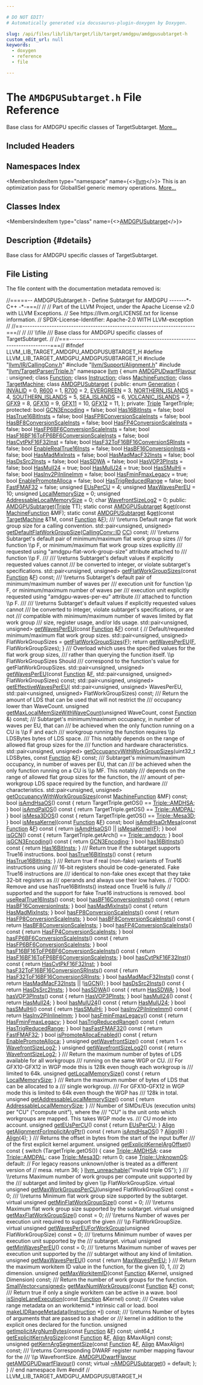 ```yaml
---

# DO NOT EDIT!
# Automatically generated via docusaurus-plugin-doxygen by Doxygen.

slug: /api/files/lib/lib/target/lib/target/amdgpu/amdgpusubtarget-h
custom_edit_url: null
keywords:
  - doxygen
  - reference
  - file

---
```





# The `AMDGPUSubtarget.h` File Reference

<DoxygenPage pluginConfig={pluginConfig}>

Base class for AMDGPU specific classes of TargetSubtarget. <a href="#details">More...</a>

## Included Headers

<IncludesList>
<IncludesListItem
  filePath="llvm/IR/CallingConv.h"
  permalink="/docs/api/files/include/include/llvm/include/llvm/ir/callingconv-h"
  isLocal="true" />
<IncludesListItem
  filePath="llvm/Support/Alignment.h"
  permalink="/docs/api/files/include/include/llvm/include/llvm/support/alignment-h"
  isLocal="true" />
<IncludesListItem
  filePath="llvm/TargetParser/Triple.h"
  permalink="/docs/api/files/include/include/llvm/include/llvm/targetparser/triple-h"
  isLocal="true" />
</IncludesList>

## Namespaces Index

<MembersIndex>

<MembersIndexItem
  type="namespace"
  name={<><a href="/docs/api/namespaces/llvm">llvm</a></>}>
This is an optimization pass for GlobalISel generic memory operations. <a href="/docs/api/namespaces/llvm/#details">More...</a>
</MembersIndexItem>

</MembersIndex>

## Classes Index

<MembersIndex>

<MembersIndexItem
  type="class"
  name={<><a href="/docs/api/classes/llvm/amdgpusubtarget">AMDGPUSubtarget</a></>}>
</MembersIndexItem>

</MembersIndex>

## Description {#details}

Base class for AMDGPU specific classes of TargetSubtarget.

## File Listing

The file content with the documentation metadata removed is:

<ProgramListing>

<Link id="l00001" /><CodeLine lineNumber="1"><span class="doxyHighlightComment">//=====-- AMDGPUSubtarget.h - Define Subtarget for AMDGPU -------&#42;- C++ -&#42;-===//</span></CodeLine>
<Link id="l00002" /><CodeLine lineNumber="2"><span class="doxyHighlightComment">//</span></CodeLine>
<Link id="l00003" /><CodeLine lineNumber="3"><span class="doxyHighlightComment">// Part of the LLVM Project, under the Apache License v2.0 with LLVM Exceptions.</span></CodeLine>
<Link id="l00004" /><CodeLine lineNumber="4"><span class="doxyHighlightComment">// See https://llvm.org/LICENSE.txt for license information.</span></CodeLine>
<Link id="l00005" /><CodeLine lineNumber="5"><span class="doxyHighlightComment">// SPDX-License-Identifier: Apache-2.0 WITH LLVM-exception</span></CodeLine>
<Link id="l00006" /><CodeLine lineNumber="6"><span class="doxyHighlightComment">//</span></CodeLine>
<Link id="l00007" /><CodeLine lineNumber="7"><span class="doxyHighlightComment">//==-----------------------------------------------------------------------===//</span></CodeLine>
<Link id="l00008" /><CodeLine lineNumber="8"><span class="doxyHighlightComment">//</span></CodeLine>
<Link id="l00009" /><CodeLine lineNumber="9"><span class="doxyHighlightComment">/// \\file</span></CodeLine>
<Link id="l00010" /><CodeLine lineNumber="10"><span class="doxyHighlightComment">/// Base class for AMDGPU specific classes of TargetSubtarget.</span></CodeLine>
<Link id="l00011" /><CodeLine lineNumber="11"><span class="doxyHighlightComment">//</span></CodeLine>
<Link id="l00012" /><CodeLine lineNumber="12"><span class="doxyHighlightComment">//===----------------------------------------------------------------------===//</span></CodeLine>
<Link id="l00013" /><CodeLine lineNumber="13"></CodeLine>
<Link id="l00014" /><CodeLine lineNumber="14"><span class="doxyHighlightPreprocessor">#ifndef LLVM&#95;LIB&#95;TARGET&#95;AMDGPU&#95;AMDGPUSUBTARGET&#95;H</span></CodeLine>
<Link id="l00015" /><CodeLine lineNumber="15"><span class="doxyHighlightPreprocessor">#define LLVM&#95;LIB&#95;TARGET&#95;AMDGPU&#95;AMDGPUSUBTARGET&#95;H</span></CodeLine>
<Link id="l00016" /><CodeLine lineNumber="16"></CodeLine>
<Link id="l00017" /><CodeLine lineNumber="17"><span class="doxyHighlightPreprocessor">#include &quot;<a href="/docs/api/files/include/include/llvm/include/llvm/ir/callingconv-h">llvm/IR/CallingConv.h</a>&quot;</span></CodeLine>
<Link id="l00018" /><CodeLine lineNumber="18"><span class="doxyHighlightPreprocessor">#include &quot;<a href="/docs/api/files/include/include/llvm/include/llvm/support/alignment-h">llvm/Support/Alignment.h</a>&quot;</span></CodeLine>
<Link id="l00019" /><CodeLine lineNumber="19"><span class="doxyHighlightPreprocessor">#include &quot;<a href="/docs/api/files/include/include/llvm/include/llvm/targetparser/triple-h">llvm/TargetParser/Triple.h</a>&quot;</span></CodeLine>
<Link id="l00020" /><CodeLine lineNumber="20"></CodeLine>
<Link id="l00021" /><CodeLine lineNumber="21"><span class="doxyHighlightKeyword">namespace </span><span class="doxyHighlight"><a href="/docs/api/namespaces/llvm">llvm</a> &#123;</span></CodeLine>
<Link id="l00022" /><CodeLine lineNumber="22"></CodeLine>
<Link id="l00023" /><CodeLine lineNumber="23"><span class="doxyHighlightKeyword">enum</span><span class="doxyHighlight"> <a href="/docs/api/namespaces/llvm/#af6d8de6e1f81b4c8ff8de2533458913d">AMDGPUDwarfFlavour</a> : unsigned;</span></CodeLine>
<Link id="l00024" /><CodeLine lineNumber="24"><span class="doxyHighlightKeyword">class </span><span class="doxyHighlight"><a href="/docs/api/classes/llvm/function">Function</a>;</span></CodeLine>
<Link id="l00025" /><CodeLine lineNumber="25"><span class="doxyHighlightKeyword">class </span><span class="doxyHighlight"><a href="/docs/api/classes/llvm/instruction">Instruction</a>;</span></CodeLine>
<Link id="l00026" /><CodeLine lineNumber="26"><span class="doxyHighlightKeyword">class </span><span class="doxyHighlight"><a href="/docs/api/classes/llvm/machinefunction">MachineFunction</a>;</span></CodeLine>
<Link id="l00027" /><CodeLine lineNumber="27"><span class="doxyHighlightKeyword">class </span><span class="doxyHighlight"><a href="/docs/api/classes/llvm/targetmachine">TargetMachine</a>;</span></CodeLine>
<Link id="l00028" /><CodeLine lineNumber="28"></CodeLine>
<Link id="l00029" /><CodeLine lineNumber="29" lineLink="/docs/api/classes/llvm/amdgpusubtarget"><span class="doxyHighlightKeyword">class </span><span class="doxyHighlight"><a href="/docs/api/classes/llvm/amdgpusubtarget/#aad4744328912a86e07d71374296cb44e">AMDGPUSubtarget</a> &#123;</span></CodeLine>
<Link id="l00030" /><CodeLine lineNumber="30"><span class="doxyHighlightKeyword">public</span><span class="doxyHighlight">:</span></CodeLine>
<Link id="l00031" /><CodeLine lineNumber="31" lineLink="/docs/api/classes/llvm/amdgpusubtarget/#a53c0ee4138bfbf9e0410a65e0eaa36e2"><span class="doxyHighlight">  </span><span class="doxyHighlightKeyword">enum</span><span class="doxyHighlight"> <a href="/docs/api/classes/llvm/amdgpusubtarget/#a53c0ee4138bfbf9e0410a65e0eaa36e2">Generation</a> &#123;</span></CodeLine>
<Link id="l00032" /><CodeLine lineNumber="32" lineLink="/docs/api/classes/llvm/amdgpusubtarget/#a53c0ee4138bfbf9e0410a65e0eaa36e2a44ffb5f3120d0b92ed40f4ee48ada81e"><span class="doxyHighlight">    <a href="/docs/api/classes/llvm/amdgpusubtarget/#a53c0ee4138bfbf9e0410a65e0eaa36e2a44ffb5f3120d0b92ed40f4ee48ada81e">INVALID</a> = 0,</span></CodeLine>
<Link id="l00033" /><CodeLine lineNumber="33" lineLink="/docs/api/classes/llvm/amdgpusubtarget/#a53c0ee4138bfbf9e0410a65e0eaa36e2ab901507f175eea2133e8779a0a962ae0"><span class="doxyHighlight">    <a href="/docs/api/classes/llvm/amdgpusubtarget/#a53c0ee4138bfbf9e0410a65e0eaa36e2ab901507f175eea2133e8779a0a962ae0">R600</a> = 1,</span></CodeLine>
<Link id="l00034" /><CodeLine lineNumber="34" lineLink="/docs/api/classes/llvm/amdgpusubtarget/#a53c0ee4138bfbf9e0410a65e0eaa36e2a596455aad4b8b4c3aa649e5b227c2ee8"><span class="doxyHighlight">    <a href="/docs/api/classes/llvm/amdgpusubtarget/#a53c0ee4138bfbf9e0410a65e0eaa36e2a596455aad4b8b4c3aa649e5b227c2ee8">R700</a> = 2,</span></CodeLine>
<Link id="l00035" /><CodeLine lineNumber="35" lineLink="/docs/api/classes/llvm/amdgpusubtarget/#a53c0ee4138bfbf9e0410a65e0eaa36e2a2c2ada0fee5d63ea6a21e292bf24c815"><span class="doxyHighlight">    <a href="/docs/api/classes/llvm/amdgpusubtarget/#a53c0ee4138bfbf9e0410a65e0eaa36e2a2c2ada0fee5d63ea6a21e292bf24c815">EVERGREEN</a> = 3,</span></CodeLine>
<Link id="l00036" /><CodeLine lineNumber="36" lineLink="/docs/api/classes/llvm/amdgpusubtarget/#a53c0ee4138bfbf9e0410a65e0eaa36e2a99cd0ffdd2bb133080a521fb1fb9faad"><span class="doxyHighlight">    <a href="/docs/api/classes/llvm/amdgpusubtarget/#a53c0ee4138bfbf9e0410a65e0eaa36e2a99cd0ffdd2bb133080a521fb1fb9faad">NORTHERN&#95;ISLANDS</a> = 4,</span></CodeLine>
<Link id="l00037" /><CodeLine lineNumber="37" lineLink="/docs/api/classes/llvm/amdgpusubtarget/#a53c0ee4138bfbf9e0410a65e0eaa36e2aafd52d574f92cc47671a38d95bca9988"><span class="doxyHighlight">    <a href="/docs/api/classes/llvm/amdgpusubtarget/#a53c0ee4138bfbf9e0410a65e0eaa36e2aafd52d574f92cc47671a38d95bca9988">SOUTHERN&#95;ISLANDS</a> = 5,</span></CodeLine>
<Link id="l00038" /><CodeLine lineNumber="38" lineLink="/docs/api/classes/llvm/amdgpusubtarget/#a53c0ee4138bfbf9e0410a65e0eaa36e2a5a040cb5d61ebf76561fcb74c4a77970"><span class="doxyHighlight">    <a href="/docs/api/classes/llvm/amdgpusubtarget/#a53c0ee4138bfbf9e0410a65e0eaa36e2a5a040cb5d61ebf76561fcb74c4a77970">SEA&#95;ISLANDS</a> = 6,</span></CodeLine>
<Link id="l00039" /><CodeLine lineNumber="39" lineLink="/docs/api/classes/llvm/amdgpusubtarget/#a53c0ee4138bfbf9e0410a65e0eaa36e2aef8609af541a5b1b01484b29d0f62534"><span class="doxyHighlight">    <a href="/docs/api/classes/llvm/amdgpusubtarget/#a53c0ee4138bfbf9e0410a65e0eaa36e2aef8609af541a5b1b01484b29d0f62534">VOLCANIC&#95;ISLANDS</a> = 7,</span></CodeLine>
<Link id="l00040" /><CodeLine lineNumber="40" lineLink="/docs/api/classes/llvm/amdgpusubtarget/#a53c0ee4138bfbf9e0410a65e0eaa36e2a27bbb8548ee933d0231565d6ed407307"><span class="doxyHighlight">    <a href="/docs/api/classes/llvm/amdgpusubtarget/#a53c0ee4138bfbf9e0410a65e0eaa36e2a27bbb8548ee933d0231565d6ed407307">GFX9</a> = 8,</span></CodeLine>
<Link id="l00041" /><CodeLine lineNumber="41" lineLink="/docs/api/classes/llvm/amdgpusubtarget/#a53c0ee4138bfbf9e0410a65e0eaa36e2a0a29519a2da61e1cf78d898e26fef446"><span class="doxyHighlight">    <a href="/docs/api/classes/llvm/amdgpusubtarget/#a53c0ee4138bfbf9e0410a65e0eaa36e2a0a29519a2da61e1cf78d898e26fef446">GFX10</a> = 9,</span></CodeLine>
<Link id="l00042" /><CodeLine lineNumber="42" lineLink="/docs/api/classes/llvm/amdgpusubtarget/#a53c0ee4138bfbf9e0410a65e0eaa36e2afee0105d2e947dda0884cc47a33c93b7"><span class="doxyHighlight">    <a href="/docs/api/classes/llvm/amdgpusubtarget/#a53c0ee4138bfbf9e0410a65e0eaa36e2afee0105d2e947dda0884cc47a33c93b7">GFX11</a> = 10,</span></CodeLine>
<Link id="l00043" /><CodeLine lineNumber="43" lineLink="/docs/api/classes/llvm/amdgpusubtarget/#a53c0ee4138bfbf9e0410a65e0eaa36e2a41fdc37fae4d310162da1fea46a8aca8"><span class="doxyHighlight">    <a href="/docs/api/classes/llvm/amdgpusubtarget/#a53c0ee4138bfbf9e0410a65e0eaa36e2a41fdc37fae4d310162da1fea46a8aca8">GFX12</a> = 11,</span></CodeLine>
<Link id="l00044" /><CodeLine lineNumber="44"><span class="doxyHighlight">  &#125;;</span></CodeLine>
<Link id="l00045" /><CodeLine lineNumber="45"></CodeLine>
<Link id="l00046" /><CodeLine lineNumber="46"><span class="doxyHighlightKeyword">private</span><span class="doxyHighlight">:</span></CodeLine>
<Link id="l00047" /><CodeLine lineNumber="47"><span class="doxyHighlight">  <a href="/docs/api/classes/llvm/triple">Triple</a> TargetTriple;</span></CodeLine>
<Link id="l00048" /><CodeLine lineNumber="48"></CodeLine>
<Link id="l00049" /><CodeLine lineNumber="49"><span class="doxyHighlightKeyword">protected</span><span class="doxyHighlight">:</span></CodeLine>
<Link id="l00050" /><CodeLine lineNumber="50" lineLink="/docs/api/classes/llvm/amdgpusubtarget/#a896140031bd868d30134bdda50b87ba0"><span class="doxyHighlight">  </span><span class="doxyHighlightKeywordType">bool</span><span class="doxyHighlight"> <a href="/docs/api/classes/llvm/amdgpusubtarget/#a896140031bd868d30134bdda50b87ba0">GCN3Encoding</a> = </span><span class="doxyHighlightKeyword">false</span><span class="doxyHighlight">;</span></CodeLine>
<Link id="l00051" /><CodeLine lineNumber="51" lineLink="/docs/api/classes/llvm/amdgpusubtarget/#a4d7161735d42acb9779551442b84b89c"><span class="doxyHighlight">  </span><span class="doxyHighlightKeywordType">bool</span><span class="doxyHighlight"> <a href="/docs/api/classes/llvm/amdgpusubtarget/#a4d7161735d42acb9779551442b84b89c">Has16BitInsts</a> = </span><span class="doxyHighlightKeyword">false</span><span class="doxyHighlight">;</span></CodeLine>
<Link id="l00052" /><CodeLine lineNumber="52" lineLink="/docs/api/classes/llvm/amdgpusubtarget/#a3d98b4e8cc839b91344a58024287f485"><span class="doxyHighlight">  </span><span class="doxyHighlightKeywordType">bool</span><span class="doxyHighlight"> <a href="/docs/api/classes/llvm/amdgpusubtarget/#a3d98b4e8cc839b91344a58024287f485">HasTrue16BitInsts</a> = </span><span class="doxyHighlightKeyword">false</span><span class="doxyHighlight">;</span></CodeLine>
<Link id="l00053" /><CodeLine lineNumber="53" lineLink="/docs/api/classes/llvm/amdgpusubtarget/#ac64e7644aaed99664bba6767796e1bf7"><span class="doxyHighlight">  </span><span class="doxyHighlightKeywordType">bool</span><span class="doxyHighlight"> <a href="/docs/api/classes/llvm/amdgpusubtarget/#ac64e7644aaed99664bba6767796e1bf7">HasFP8ConversionScaleInsts</a> = </span><span class="doxyHighlightKeyword">false</span><span class="doxyHighlight">;</span></CodeLine>
<Link id="l00054" /><CodeLine lineNumber="54" lineLink="/docs/api/classes/llvm/amdgpusubtarget/#ae131a6c887f087652977eaf70b68081d"><span class="doxyHighlight">  </span><span class="doxyHighlightKeywordType">bool</span><span class="doxyHighlight"> <a href="/docs/api/classes/llvm/amdgpusubtarget/#ae131a6c887f087652977eaf70b68081d">HasBF8ConversionScaleInsts</a> = </span><span class="doxyHighlightKeyword">false</span><span class="doxyHighlight">;</span></CodeLine>
<Link id="l00055" /><CodeLine lineNumber="55" lineLink="/docs/api/classes/llvm/amdgpusubtarget/#a4eafc9888444aff35e3d642527911060"><span class="doxyHighlight">  </span><span class="doxyHighlightKeywordType">bool</span><span class="doxyHighlight"> <a href="/docs/api/classes/llvm/amdgpusubtarget/#a4eafc9888444aff35e3d642527911060">HasFP4ConversionScaleInsts</a> = </span><span class="doxyHighlightKeyword">false</span><span class="doxyHighlight">;</span></CodeLine>
<Link id="l00056" /><CodeLine lineNumber="56" lineLink="/docs/api/classes/llvm/amdgpusubtarget/#a531fc642707984d4dcca6d9ddb7609a0"><span class="doxyHighlight">  </span><span class="doxyHighlightKeywordType">bool</span><span class="doxyHighlight"> <a href="/docs/api/classes/llvm/amdgpusubtarget/#a531fc642707984d4dcca6d9ddb7609a0">HasFP6BF6ConversionScaleInsts</a> = </span><span class="doxyHighlightKeyword">false</span><span class="doxyHighlight">;</span></CodeLine>
<Link id="l00057" /><CodeLine lineNumber="57" lineLink="/docs/api/classes/llvm/amdgpusubtarget/#a7987837d211b7a48f3f33e19f2430acf"><span class="doxyHighlight">  </span><span class="doxyHighlightKeywordType">bool</span><span class="doxyHighlight"> <a href="/docs/api/classes/llvm/amdgpusubtarget/#a7987837d211b7a48f3f33e19f2430acf">HasF16BF16ToFP6BF6ConversionScaleInsts</a> = </span><span class="doxyHighlightKeyword">false</span><span class="doxyHighlight">;</span></CodeLine>
<Link id="l00058" /><CodeLine lineNumber="58" lineLink="/docs/api/classes/llvm/amdgpusubtarget/#ad01523a98a233e74cfc2ceb8b78898a5"><span class="doxyHighlight">  </span><span class="doxyHighlightKeywordType">bool</span><span class="doxyHighlight"> <a href="/docs/api/classes/llvm/amdgpusubtarget/#ad01523a98a233e74cfc2ceb8b78898a5">HasCvtPkF16F32Inst</a> = </span><span class="doxyHighlightKeyword">false</span><span class="doxyHighlight">;</span></CodeLine>
<Link id="l00059" /><CodeLine lineNumber="59" lineLink="/docs/api/classes/llvm/amdgpusubtarget/#a86a489ba3602dafab21e2bd41dcd161d"><span class="doxyHighlight">  </span><span class="doxyHighlightKeywordType">bool</span><span class="doxyHighlight"> <a href="/docs/api/classes/llvm/amdgpusubtarget/#a86a489ba3602dafab21e2bd41dcd161d">HasF32ToF16BF16ConversionSRInsts</a> = </span><span class="doxyHighlightKeyword">false</span><span class="doxyHighlight">;</span></CodeLine>
<Link id="l00060" /><CodeLine lineNumber="60" lineLink="/docs/api/classes/llvm/amdgpusubtarget/#a1b753745701e1223d2dd48ce726520ca"><span class="doxyHighlight">  </span><span class="doxyHighlightKeywordType">bool</span><span class="doxyHighlight"> <a href="/docs/api/classes/llvm/amdgpusubtarget/#a1b753745701e1223d2dd48ce726520ca">EnableRealTrue16Insts</a> = </span><span class="doxyHighlightKeyword">false</span><span class="doxyHighlight">;</span></CodeLine>
<Link id="l00061" /><CodeLine lineNumber="61" lineLink="/docs/api/classes/llvm/amdgpusubtarget/#aecfd21509bf46cfb6a4902ed1b6df58c"><span class="doxyHighlight">  </span><span class="doxyHighlightKeywordType">bool</span><span class="doxyHighlight"> <a href="/docs/api/classes/llvm/amdgpusubtarget/#aecfd21509bf46cfb6a4902ed1b6df58c">HasBF16ConversionInsts</a> = </span><span class="doxyHighlightKeyword">false</span><span class="doxyHighlight">;</span></CodeLine>
<Link id="l00062" /><CodeLine lineNumber="62" lineLink="/docs/api/classes/llvm/amdgpusubtarget/#af4bb1f4c115c9dbd6be786152a46b0cf"><span class="doxyHighlight">  </span><span class="doxyHighlightKeywordType">bool</span><span class="doxyHighlight"> <a href="/docs/api/classes/llvm/amdgpusubtarget/#af4bb1f4c115c9dbd6be786152a46b0cf">HasMadMixInsts</a> = </span><span class="doxyHighlightKeyword">false</span><span class="doxyHighlight">;</span></CodeLine>
<Link id="l00063" /><CodeLine lineNumber="63" lineLink="/docs/api/classes/llvm/amdgpusubtarget/#ae20ef2fb682f8b3cb3e119de73a8160a"><span class="doxyHighlight">  </span><span class="doxyHighlightKeywordType">bool</span><span class="doxyHighlight"> <a href="/docs/api/classes/llvm/amdgpusubtarget/#ae20ef2fb682f8b3cb3e119de73a8160a">HasMadMacF32Insts</a> = </span><span class="doxyHighlightKeyword">false</span><span class="doxyHighlight">;</span></CodeLine>
<Link id="l00064" /><CodeLine lineNumber="64" lineLink="/docs/api/classes/llvm/amdgpusubtarget/#a31db56c440171a1339c2c91137bdbd4f"><span class="doxyHighlight">  </span><span class="doxyHighlightKeywordType">bool</span><span class="doxyHighlight"> <a href="/docs/api/classes/llvm/amdgpusubtarget/#a31db56c440171a1339c2c91137bdbd4f">HasDsSrc2Insts</a> = </span><span class="doxyHighlightKeyword">false</span><span class="doxyHighlight">;</span></CodeLine>
<Link id="l00065" /><CodeLine lineNumber="65" lineLink="/docs/api/classes/llvm/amdgpusubtarget/#ae1d6fcc49fec3a1473ab365481d62a63"><span class="doxyHighlight">  </span><span class="doxyHighlightKeywordType">bool</span><span class="doxyHighlight"> <a href="/docs/api/classes/llvm/amdgpusubtarget/#ae1d6fcc49fec3a1473ab365481d62a63">HasSDWA</a> = </span><span class="doxyHighlightKeyword">false</span><span class="doxyHighlight">;</span></CodeLine>
<Link id="l00066" /><CodeLine lineNumber="66" lineLink="/docs/api/classes/llvm/amdgpusubtarget/#ad6c38f11037a47bbf1ec089d056670bb"><span class="doxyHighlight">  </span><span class="doxyHighlightKeywordType">bool</span><span class="doxyHighlight"> <a href="/docs/api/classes/llvm/amdgpusubtarget/#ad6c38f11037a47bbf1ec089d056670bb">HasVOP3PInsts</a> = </span><span class="doxyHighlightKeyword">false</span><span class="doxyHighlight">;</span></CodeLine>
<Link id="l00067" /><CodeLine lineNumber="67" lineLink="/docs/api/classes/llvm/amdgpusubtarget/#a9b8690134a2beedb8267421790f6c582"><span class="doxyHighlight">  </span><span class="doxyHighlightKeywordType">bool</span><span class="doxyHighlight"> <a href="/docs/api/classes/llvm/amdgpusubtarget/#a9b8690134a2beedb8267421790f6c582">HasMulI24</a> = </span><span class="doxyHighlightKeyword">true</span><span class="doxyHighlight">;</span></CodeLine>
<Link id="l00068" /><CodeLine lineNumber="68" lineLink="/docs/api/classes/llvm/amdgpusubtarget/#a9675836888b91c75d31ba9665e1dee03"><span class="doxyHighlight">  </span><span class="doxyHighlightKeywordType">bool</span><span class="doxyHighlight"> <a href="/docs/api/classes/llvm/amdgpusubtarget/#a9675836888b91c75d31ba9665e1dee03">HasMulU24</a> = </span><span class="doxyHighlightKeyword">true</span><span class="doxyHighlight">;</span></CodeLine>
<Link id="l00069" /><CodeLine lineNumber="69" lineLink="/docs/api/classes/llvm/amdgpusubtarget/#a752e3e8e514e13b70cf1d092b9746e89"><span class="doxyHighlight">  </span><span class="doxyHighlightKeywordType">bool</span><span class="doxyHighlight"> <a href="/docs/api/classes/llvm/amdgpusubtarget/#a752e3e8e514e13b70cf1d092b9746e89">HasSMulHi</a> = </span><span class="doxyHighlightKeyword">false</span><span class="doxyHighlight">;</span></CodeLine>
<Link id="l00070" /><CodeLine lineNumber="70" lineLink="/docs/api/classes/llvm/amdgpusubtarget/#abfc50f2d6a9f6fd298e641b1134ac5da"><span class="doxyHighlight">  </span><span class="doxyHighlightKeywordType">bool</span><span class="doxyHighlight"> <a href="/docs/api/classes/llvm/amdgpusubtarget/#abfc50f2d6a9f6fd298e641b1134ac5da">HasInv2PiInlineImm</a> = </span><span class="doxyHighlightKeyword">false</span><span class="doxyHighlight">;</span></CodeLine>
<Link id="l00071" /><CodeLine lineNumber="71" lineLink="/docs/api/classes/llvm/amdgpusubtarget/#a0f40e9682781a1c311ff686ff29a573a"><span class="doxyHighlight">  </span><span class="doxyHighlightKeywordType">bool</span><span class="doxyHighlight"> <a href="/docs/api/classes/llvm/amdgpusubtarget/#a0f40e9682781a1c311ff686ff29a573a">HasFminFmaxLegacy</a> = </span><span class="doxyHighlightKeyword">true</span><span class="doxyHighlight">;</span></CodeLine>
<Link id="l00072" /><CodeLine lineNumber="72" lineLink="/docs/api/classes/llvm/amdgpusubtarget/#ac452f14589dc487073d6394cfb72ad76"><span class="doxyHighlight">  </span><span class="doxyHighlightKeywordType">bool</span><span class="doxyHighlight"> <a href="/docs/api/classes/llvm/amdgpusubtarget/#ac452f14589dc487073d6394cfb72ad76">EnablePromoteAlloca</a> = </span><span class="doxyHighlightKeyword">false</span><span class="doxyHighlight">;</span></CodeLine>
<Link id="l00073" /><CodeLine lineNumber="73" lineLink="/docs/api/classes/llvm/amdgpusubtarget/#a9f296ec0b2e98fbafc7030ace69aebc5"><span class="doxyHighlight">  </span><span class="doxyHighlightKeywordType">bool</span><span class="doxyHighlight"> <a href="/docs/api/classes/llvm/amdgpusubtarget/#a9f296ec0b2e98fbafc7030ace69aebc5">HasTrigReducedRange</a> = </span><span class="doxyHighlightKeyword">false</span><span class="doxyHighlight">;</span></CodeLine>
<Link id="l00074" /><CodeLine lineNumber="74" lineLink="/docs/api/classes/llvm/amdgpusubtarget/#a8c67366a000ddb6766063ce591e30e39"><span class="doxyHighlight">  </span><span class="doxyHighlightKeywordType">bool</span><span class="doxyHighlight"> <a href="/docs/api/classes/llvm/amdgpusubtarget/#a8c67366a000ddb6766063ce591e30e39">FastFMAF32</a> = </span><span class="doxyHighlightKeyword">false</span><span class="doxyHighlight">;</span></CodeLine>
<Link id="l00075" /><CodeLine lineNumber="75" lineLink="/docs/api/classes/llvm/amdgpusubtarget/#a5443dc7c0f90739fe217013b0a6b6206"><span class="doxyHighlight">  </span><span class="doxyHighlightKeywordType">unsigned</span><span class="doxyHighlight"> <a href="/docs/api/classes/llvm/amdgpusubtarget/#a5443dc7c0f90739fe217013b0a6b6206">EUsPerCU</a> = 4;</span></CodeLine>
<Link id="l00076" /><CodeLine lineNumber="76" lineLink="/docs/api/classes/llvm/amdgpusubtarget/#a94e255f5cda4e44bebeabdbf414e6248"><span class="doxyHighlight">  </span><span class="doxyHighlightKeywordType">unsigned</span><span class="doxyHighlight"> <a href="/docs/api/classes/llvm/amdgpusubtarget/#a94e255f5cda4e44bebeabdbf414e6248">MaxWavesPerEU</a> = 10;</span></CodeLine>
<Link id="l00077" /><CodeLine lineNumber="77" lineLink="/docs/api/classes/llvm/amdgpusubtarget/#a943378cfc586b0e07ae5899d72c522db"><span class="doxyHighlight">  </span><span class="doxyHighlightKeywordType">unsigned</span><span class="doxyHighlight"> <a href="/docs/api/classes/llvm/amdgpusubtarget/#a943378cfc586b0e07ae5899d72c522db">LocalMemorySize</a> = 0;</span></CodeLine>
<Link id="l00078" /><CodeLine lineNumber="78" lineLink="/docs/api/classes/llvm/amdgpusubtarget/#ac8a473e77f57a3e0d70375277e45c6b7"><span class="doxyHighlight">  </span><span class="doxyHighlightKeywordType">unsigned</span><span class="doxyHighlight"> <a href="/docs/api/classes/llvm/amdgpusubtarget/#ac8a473e77f57a3e0d70375277e45c6b7">AddressableLocalMemorySize</a> = 0;</span></CodeLine>
<Link id="l00079" /><CodeLine lineNumber="79" lineLink="/docs/api/classes/llvm/amdgpusubtarget/#a1a16fa16d81293a0114e664d9f290114"><span class="doxyHighlight">  </span><span class="doxyHighlightKeywordType">char</span><span class="doxyHighlight"> <a href="/docs/api/classes/llvm/amdgpusubtarget/#a1a16fa16d81293a0114e664d9f290114">WavefrontSizeLog2</a> = 0;</span></CodeLine>
<Link id="l00080" /><CodeLine lineNumber="80"></CodeLine>
<Link id="l00081" /><CodeLine lineNumber="81"><span class="doxyHighlightKeyword">public</span><span class="doxyHighlight">:</span></CodeLine>
<Link id="l00082" /><CodeLine lineNumber="82"><span class="doxyHighlight">  <a href="/docs/api/files/lib/lib/target/lib/target/amdgpu/amdgpuinstructionselector-cpp/#a12978c1b87569c406b81c0ff721d418a">AMDGPUSubtarget</a>(<a href="/docs/api/classes/llvm/triple">Triple</a> TT);</span></CodeLine>
<Link id="l00083" /><CodeLine lineNumber="83"></CodeLine>
<Link id="l00084" /><CodeLine lineNumber="84"><span class="doxyHighlight">  </span><span class="doxyHighlightKeyword">static</span><span class="doxyHighlight"> </span><span class="doxyHighlightKeyword">const</span><span class="doxyHighlight"> <a href="/docs/api/classes/llvm/amdgpusubtarget/#aad4744328912a86e07d71374296cb44e">AMDGPUSubtarget</a> &amp;<a href="/docs/api/classes/llvm/amdgpusubtarget/#adbf8027ff0f01d2acccb979b5f79e5ca">get</a>(</span><span class="doxyHighlightKeyword">const</span><span class="doxyHighlight"> <a href="/docs/api/classes/llvm/machinefunction">MachineFunction</a> &amp;MF);</span></CodeLine>
<Link id="l00085" /><CodeLine lineNumber="85"><span class="doxyHighlight">  </span><span class="doxyHighlightKeyword">static</span><span class="doxyHighlight"> </span><span class="doxyHighlightKeyword">const</span><span class="doxyHighlight"> <a href="/docs/api/classes/llvm/amdgpusubtarget/#aad4744328912a86e07d71374296cb44e">AMDGPUSubtarget</a> &amp;<a href="/docs/api/classes/llvm/amdgpusubtarget/#adbf8027ff0f01d2acccb979b5f79e5ca">get</a>(</span><span class="doxyHighlightKeyword">const</span><span class="doxyHighlight"> <a href="/docs/api/classes/llvm/targetmachine">TargetMachine</a> &amp;TM,</span></CodeLine>
<Link id="l00086" /><CodeLine lineNumber="86"><span class="doxyHighlight">                                    </span><span class="doxyHighlightKeyword">const</span><span class="doxyHighlight"> <a href="/docs/api/classes/llvm/function">Function</a> &amp;<a href="/docs/api/files/lib/lib/support/md5-cpp/#a96d73bbd7af15cb1fc38c3f4a3bd82e9">F</a>);</span></CodeLine>
<Link id="l00087" /><CodeLine lineNumber="87"></CodeLine>
<Link id="l00088" /><CodeLine lineNumber="88"><span class="doxyHighlightComment">  /// \\returns Default range flat work group size for a calling convention.</span></CodeLine>
<Link id="l00089" /><CodeLine lineNumber="89"><span class="doxyHighlight">  std::pair&lt;unsigned, unsigned&gt; <a href="/docs/api/classes/llvm/amdgpusubtarget/#a1068b7ada5cc9c27785b06ec8a8f8782">getDefaultFlatWorkGroupSize</a>(<a href="/docs/api/namespaces/llvm/callingconv/#abdf8cf606905c10634e831390981b0ed">CallingConv::ID</a> <a href="/docs/api/files/lib/lib/target/lib/target/riscv/riscvredundantcopyelimination-cpp/#a77c69067ae8279bc00ab8757731e90d7">CC</a>) </span><span class="doxyHighlightKeyword">const</span><span class="doxyHighlight">;</span></CodeLine>
<Link id="l00090" /><CodeLine lineNumber="90"></CodeLine>
<Link id="l00091" /><CodeLine lineNumber="91"><span class="doxyHighlightComment">  /// \\returns Subtarget&#39;s default pair of minimum/maximum flat work group sizes</span></CodeLine>
<Link id="l00092" /><CodeLine lineNumber="92"><span class="doxyHighlightComment">  /// for function \\p F, or minimum/maximum flat work group sizes explicitly</span></CodeLine>
<Link id="l00093" /><CodeLine lineNumber="93"><span class="doxyHighlightComment">  /// requested using &quot;amdgpu-flat-work-group-size&quot; attribute attached to</span></CodeLine>
<Link id="l00094" /><CodeLine lineNumber="94"><span class="doxyHighlightComment">  /// function \\p F.</span></CodeLine>
<Link id="l00095" /><CodeLine lineNumber="95"><span class="doxyHighlightComment">  ///</span></CodeLine>
<Link id="l00096" /><CodeLine lineNumber="96"><span class="doxyHighlightComment">  /// \\returns Subtarget&#39;s default values if explicitly requested values cannot</span></CodeLine>
<Link id="l00097" /><CodeLine lineNumber="97"><span class="doxyHighlightComment">  /// be converted to integer, or violate subtarget&#39;s specifications.</span></CodeLine>
<Link id="l00098" /><CodeLine lineNumber="98"><span class="doxyHighlight">  std::pair&lt;unsigned, unsigned&gt; <a href="/docs/api/classes/llvm/amdgpusubtarget/#a52b3955112597a3fcbe612414ec40e79">getFlatWorkGroupSizes</a>(</span><span class="doxyHighlightKeyword">const</span><span class="doxyHighlight"> <a href="/docs/api/classes/llvm/function">Function</a> &amp;<a href="/docs/api/files/lib/lib/support/md5-cpp/#a96d73bbd7af15cb1fc38c3f4a3bd82e9">F</a>) </span><span class="doxyHighlightKeyword">const</span><span class="doxyHighlight">;</span></CodeLine>
<Link id="l00099" /><CodeLine lineNumber="99"></CodeLine>
<Link id="l00100" /><CodeLine lineNumber="100"><span class="doxyHighlightComment">  /// \\returns Subtarget&#39;s default pair of minimum/maximum number of waves per</span></CodeLine>
<Link id="l00101" /><CodeLine lineNumber="101"><span class="doxyHighlightComment">  /// execution unit for function \\p F, or minimum/maximum number of waves per</span></CodeLine>
<Link id="l00102" /><CodeLine lineNumber="102"><span class="doxyHighlightComment">  /// execution unit explicitly requested using &quot;amdgpu-waves-per-eu&quot; attribute</span></CodeLine>
<Link id="l00103" /><CodeLine lineNumber="103"><span class="doxyHighlightComment">  /// attached to function \\p F.</span></CodeLine>
<Link id="l00104" /><CodeLine lineNumber="104"><span class="doxyHighlightComment">  ///</span></CodeLine>
<Link id="l00105" /><CodeLine lineNumber="105"><span class="doxyHighlightComment">  /// \\returns Subtarget&#39;s default values if explicitly requested values cannot</span></CodeLine>
<Link id="l00106" /><CodeLine lineNumber="106"><span class="doxyHighlightComment">  /// be converted to integer, violate subtarget&#39;s specifications, or are not</span></CodeLine>
<Link id="l00107" /><CodeLine lineNumber="107"><span class="doxyHighlightComment">  /// compatible with minimum/maximum number of waves limited by flat work group</span></CodeLine>
<Link id="l00108" /><CodeLine lineNumber="108"><span class="doxyHighlightComment">  /// size, register usage, and/or lds usage.</span></CodeLine>
<Link id="l00109" /><CodeLine lineNumber="109" lineLink="/docs/api/classes/llvm/amdgpusubtarget/#a3861ef4f23f9a124d85adbdd063dab9c"><span class="doxyHighlight">  std::pair&lt;unsigned, unsigned&gt; <a href="/docs/api/classes/llvm/amdgpusubtarget/#a3861ef4f23f9a124d85adbdd063dab9c">getWavesPerEU</a>(</span><span class="doxyHighlightKeyword">const</span><span class="doxyHighlight"> <a href="/docs/api/classes/llvm/function">Function</a> &amp;<a href="/docs/api/files/lib/lib/support/md5-cpp/#a96d73bbd7af15cb1fc38c3f4a3bd82e9">F</a>)</span><span class="doxyHighlightKeyword"> const </span><span class="doxyHighlight">&#123;</span></CodeLine>
<Link id="l00110" /><CodeLine lineNumber="110"><span class="doxyHighlight">    </span><span class="doxyHighlightComment">// Default/requested minimum/maximum flat work group sizes.</span></CodeLine>
<Link id="l00111" /><CodeLine lineNumber="111"><span class="doxyHighlight">    std::pair&lt;unsigned, unsigned&gt; FlatWorkGroupSizes = <a href="/docs/api/classes/llvm/amdgpusubtarget/#a52b3955112597a3fcbe612414ec40e79">getFlatWorkGroupSizes</a>(<a href="/docs/api/files/lib/lib/support/md5-cpp/#a96d73bbd7af15cb1fc38c3f4a3bd82e9">F</a>);</span></CodeLine>
<Link id="l00112" /><CodeLine lineNumber="112"><span class="doxyHighlight">    </span><span class="doxyHighlightKeywordFlow">return</span><span class="doxyHighlight"> <a href="/docs/api/classes/llvm/amdgpusubtarget/#a3861ef4f23f9a124d85adbdd063dab9c">getWavesPerEU</a>(<a href="/docs/api/files/lib/lib/support/md5-cpp/#a96d73bbd7af15cb1fc38c3f4a3bd82e9">F</a>, FlatWorkGroupSizes);</span></CodeLine>
<Link id="l00113" /><CodeLine lineNumber="113"><span class="doxyHighlight">  &#125;</span></CodeLine>
<Link id="l00114" /><CodeLine lineNumber="114"></CodeLine>
<Link id="l00115" /><CodeLine lineNumber="115"><span class="doxyHighlightComment">  /// Overload which uses the specified values for the flat work group sizes,</span></CodeLine>
<Link id="l00116" /><CodeLine lineNumber="116"><span class="doxyHighlightComment">  /// rather than querying the function itself. \\p FlatWorkGroupSizes Should</span></CodeLine>
<Link id="l00117" /><CodeLine lineNumber="117"><span class="doxyHighlightComment">  /// correspond to the function&#39;s value for getFlatWorkGroupSizes.</span></CodeLine>
<Link id="l00118" /><CodeLine lineNumber="118"><span class="doxyHighlight">  std::pair&lt;unsigned, unsigned&gt;</span></CodeLine>
<Link id="l00119" /><CodeLine lineNumber="119"><span class="doxyHighlight">  <a href="/docs/api/classes/llvm/amdgpusubtarget/#a3861ef4f23f9a124d85adbdd063dab9c">getWavesPerEU</a>(</span><span class="doxyHighlightKeyword">const</span><span class="doxyHighlight"> <a href="/docs/api/classes/llvm/function">Function</a> &amp;<a href="/docs/api/files/lib/lib/support/md5-cpp/#a96d73bbd7af15cb1fc38c3f4a3bd82e9">F</a>,</span></CodeLine>
<Link id="l00120" /><CodeLine lineNumber="120"><span class="doxyHighlight">                std::pair&lt;unsigned, unsigned&gt; FlatWorkGroupSizes) </span><span class="doxyHighlightKeyword">const</span><span class="doxyHighlight">;</span></CodeLine>
<Link id="l00121" /><CodeLine lineNumber="121"><span class="doxyHighlight">  std::pair&lt;unsigned, unsigned&gt; <a href="/docs/api/classes/llvm/amdgpusubtarget/#acfee50d65ad24afd0f00e89d67aa7c73">getEffectiveWavesPerEU</a>(</span></CodeLine>
<Link id="l00122" /><CodeLine lineNumber="122"><span class="doxyHighlight">      std::pair&lt;unsigned, unsigned&gt; WavesPerEU,</span></CodeLine>
<Link id="l00123" /><CodeLine lineNumber="123"><span class="doxyHighlight">      std::pair&lt;unsigned, unsigned&gt; FlatWorkGroupSizes) </span><span class="doxyHighlightKeyword">const</span><span class="doxyHighlight">;</span></CodeLine>
<Link id="l00124" /><CodeLine lineNumber="124"></CodeLine>
<Link id="l00125" /><CodeLine lineNumber="125"><span class="doxyHighlightComment">  /// Return the amount of LDS that can be used that will not restrict the</span></CodeLine>
<Link id="l00126" /><CodeLine lineNumber="126"><span class="doxyHighlightComment">  /// occupancy lower than WaveCount.</span></CodeLine>
<Link id="l00127" /><CodeLine lineNumber="127"><span class="doxyHighlight">  </span><span class="doxyHighlightKeywordType">unsigned</span><span class="doxyHighlight"> <a href="/docs/api/classes/llvm/amdgpusubtarget/#aaa65bceafd78d01262b121c667576dfc">getMaxLocalMemSizeWithWaveCount</a>(</span><span class="doxyHighlightKeywordType">unsigned</span><span class="doxyHighlight"> WaveCount,</span></CodeLine>
<Link id="l00128" /><CodeLine lineNumber="128"><span class="doxyHighlight">                                           </span><span class="doxyHighlightKeyword">const</span><span class="doxyHighlight"> <a href="/docs/api/classes/llvm/function">Function</a> &amp;) </span><span class="doxyHighlightKeyword">const</span><span class="doxyHighlight">;</span></CodeLine>
<Link id="l00129" /><CodeLine lineNumber="129"></CodeLine>
<Link id="l00130" /><CodeLine lineNumber="130"><span class="doxyHighlightComment">  /// Subtarget&#39;s minimum/maximum occupancy, in number of waves per EU, that can</span></CodeLine>
<Link id="l00131" /><CodeLine lineNumber="131"><span class="doxyHighlightComment">  /// be achieved when the only function running on a CU is \\p F and each</span></CodeLine>
<Link id="l00132" /><CodeLine lineNumber="132"><span class="doxyHighlightComment">  /// workgroup running the function requires \\p LDSBytes bytes of LDS space.</span></CodeLine>
<Link id="l00133" /><CodeLine lineNumber="133"><span class="doxyHighlightComment">  /// This notably depends on the range of allowed flat group sizes for the</span></CodeLine>
<Link id="l00134" /><CodeLine lineNumber="134"><span class="doxyHighlightComment">  /// function and hardware characteristics.</span></CodeLine>
<Link id="l00135" /><CodeLine lineNumber="135"><span class="doxyHighlight">  std::pair&lt;unsigned, unsigned&gt;</span></CodeLine>
<Link id="l00136" /><CodeLine lineNumber="136"><span class="doxyHighlight">  <a href="/docs/api/classes/llvm/amdgpusubtarget/#a0d3af39660fba65e1eb9f861b6e94822">getOccupancyWithWorkGroupSizes</a>(uint32&#95;t LDSBytes, </span><span class="doxyHighlightKeyword">const</span><span class="doxyHighlight"> <a href="/docs/api/classes/llvm/function">Function</a> &amp;<a href="/docs/api/files/lib/lib/support/md5-cpp/#a96d73bbd7af15cb1fc38c3f4a3bd82e9">F</a>) </span><span class="doxyHighlightKeyword">const</span><span class="doxyHighlight">;</span></CodeLine>
<Link id="l00137" /><CodeLine lineNumber="137"></CodeLine>
<Link id="l00138" /><CodeLine lineNumber="138"><span class="doxyHighlightComment">  /// Subtarget&#39;s minimum/maximum occupancy, in number of waves per EU, that can</span></CodeLine>
<Link id="l00139" /><CodeLine lineNumber="139"><span class="doxyHighlightComment">  /// be achieved when the only function running on a CU is \\p MF. This notably</span></CodeLine>
<Link id="l00140" /><CodeLine lineNumber="140"><span class="doxyHighlightComment">  /// depends on the range of allowed flat group sizes for the function, the</span></CodeLine>
<Link id="l00141" /><CodeLine lineNumber="141"><span class="doxyHighlightComment">  /// amount of per-workgroup LDS space required by the function, and hardware</span></CodeLine>
<Link id="l00142" /><CodeLine lineNumber="142"><span class="doxyHighlightComment">  /// characteristics.</span></CodeLine>
<Link id="l00143" /><CodeLine lineNumber="143"><span class="doxyHighlight">  std::pair&lt;unsigned, unsigned&gt;</span></CodeLine>
<Link id="l00144" /><CodeLine lineNumber="144"><span class="doxyHighlight">  <a href="/docs/api/classes/llvm/amdgpusubtarget/#a0d3af39660fba65e1eb9f861b6e94822">getOccupancyWithWorkGroupSizes</a>(</span><span class="doxyHighlightKeyword">const</span><span class="doxyHighlight"> <a href="/docs/api/classes/llvm/machinefunction">MachineFunction</a> &amp;MF) </span><span class="doxyHighlightKeyword">const</span><span class="doxyHighlight">;</span></CodeLine>
<Link id="l00145" /><CodeLine lineNumber="145"></CodeLine>
<Link id="l00146" /><CodeLine lineNumber="146" lineLink="/docs/api/classes/llvm/amdgpusubtarget/#acf005b2695c64eb57157215562463116"><span class="doxyHighlight">  </span><span class="doxyHighlightKeywordType">bool</span><span class="doxyHighlight"> <a href="/docs/api/classes/llvm/amdgpusubtarget/#acf005b2695c64eb57157215562463116">isAmdHsaOS</a>()</span><span class="doxyHighlightKeyword"> const </span><span class="doxyHighlight">&#123;</span></CodeLine>
<Link id="l00147" /><CodeLine lineNumber="147"><span class="doxyHighlight">    </span><span class="doxyHighlightKeywordFlow">return</span><span class="doxyHighlight"> TargetTriple.getOS() == <a href="/docs/api/classes/llvm/triple/#a3cfefc755ab656000934f91193afb1cda0a0dddcf03f8f66f7c13558b3c81d845">Triple::AMDHSA</a>;</span></CodeLine>
<Link id="l00148" /><CodeLine lineNumber="148"><span class="doxyHighlight">  &#125;</span></CodeLine>
<Link id="l00149" /><CodeLine lineNumber="149"></CodeLine>
<Link id="l00150" /><CodeLine lineNumber="150" lineLink="/docs/api/classes/llvm/amdgpusubtarget/#a1281d7594f66c61da2a6cacc27d613e8"><span class="doxyHighlight">  </span><span class="doxyHighlightKeywordType">bool</span><span class="doxyHighlight"> <a href="/docs/api/classes/llvm/amdgpusubtarget/#a1281d7594f66c61da2a6cacc27d613e8">isAmdPalOS</a>()</span><span class="doxyHighlightKeyword"> const </span><span class="doxyHighlight">&#123;</span></CodeLine>
<Link id="l00151" /><CodeLine lineNumber="151"><span class="doxyHighlight">    </span><span class="doxyHighlightKeywordFlow">return</span><span class="doxyHighlight"> TargetTriple.getOS() == <a href="/docs/api/classes/llvm/triple/#a3cfefc755ab656000934f91193afb1cda7d8eb2c700c876375f588d68dc692f15">Triple::AMDPAL</a>;</span></CodeLine>
<Link id="l00152" /><CodeLine lineNumber="152"><span class="doxyHighlight">  &#125;</span></CodeLine>
<Link id="l00153" /><CodeLine lineNumber="153"></CodeLine>
<Link id="l00154" /><CodeLine lineNumber="154" lineLink="/docs/api/classes/llvm/amdgpusubtarget/#a0972f69944edd9b5edb80bab11002a3c"><span class="doxyHighlight">  </span><span class="doxyHighlightKeywordType">bool</span><span class="doxyHighlight"> <a href="/docs/api/classes/llvm/amdgpusubtarget/#a0972f69944edd9b5edb80bab11002a3c">isMesa3DOS</a>()</span><span class="doxyHighlightKeyword"> const </span><span class="doxyHighlight">&#123;</span></CodeLine>
<Link id="l00155" /><CodeLine lineNumber="155"><span class="doxyHighlight">    </span><span class="doxyHighlightKeywordFlow">return</span><span class="doxyHighlight"> TargetTriple.getOS() == <a href="/docs/api/classes/llvm/triple/#a3cfefc755ab656000934f91193afb1cda81cc47a265b37fea8b5b3575b67ea6ed">Triple::Mesa3D</a>;</span></CodeLine>
<Link id="l00156" /><CodeLine lineNumber="156"><span class="doxyHighlight">  &#125;</span></CodeLine>
<Link id="l00157" /><CodeLine lineNumber="157"></CodeLine>
<Link id="l00158" /><CodeLine lineNumber="158"><span class="doxyHighlight">  </span><span class="doxyHighlightKeywordType">bool</span><span class="doxyHighlight"> <a href="/docs/api/classes/llvm/amdgpusubtarget/#a372f6d69231abbcd8aca7aa02aaba0bc">isMesaKernel</a>(</span><span class="doxyHighlightKeyword">const</span><span class="doxyHighlight"> <a href="/docs/api/classes/llvm/function">Function</a> &amp;<a href="/docs/api/files/lib/lib/support/md5-cpp/#a96d73bbd7af15cb1fc38c3f4a3bd82e9">F</a>) </span><span class="doxyHighlightKeyword">const</span><span class="doxyHighlight">;</span></CodeLine>
<Link id="l00159" /><CodeLine lineNumber="159"></CodeLine>
<Link id="l00160" /><CodeLine lineNumber="160" lineLink="/docs/api/classes/llvm/amdgpusubtarget/#a900fc5c0d0238c847c3e00e5551bed8d"><span class="doxyHighlight">  </span><span class="doxyHighlightKeywordType">bool</span><span class="doxyHighlight"> <a href="/docs/api/classes/llvm/amdgpusubtarget/#a900fc5c0d0238c847c3e00e5551bed8d">isAmdHsaOrMesa</a>(</span><span class="doxyHighlightKeyword">const</span><span class="doxyHighlight"> <a href="/docs/api/classes/llvm/function">Function</a> &amp;<a href="/docs/api/files/lib/lib/support/md5-cpp/#a96d73bbd7af15cb1fc38c3f4a3bd82e9">F</a>)</span><span class="doxyHighlightKeyword"> const </span><span class="doxyHighlight">&#123;</span></CodeLine>
<Link id="l00161" /><CodeLine lineNumber="161"><span class="doxyHighlight">    </span><span class="doxyHighlightKeywordFlow">return</span><span class="doxyHighlight"> <a href="/docs/api/classes/llvm/amdgpusubtarget/#acf005b2695c64eb57157215562463116">isAmdHsaOS</a>() || <a href="/docs/api/classes/llvm/amdgpusubtarget/#a372f6d69231abbcd8aca7aa02aaba0bc">isMesaKernel</a>(<a href="/docs/api/files/lib/lib/support/md5-cpp/#a96d73bbd7af15cb1fc38c3f4a3bd82e9">F</a>);</span></CodeLine>
<Link id="l00162" /><CodeLine lineNumber="162"><span class="doxyHighlight">  &#125;</span></CodeLine>
<Link id="l00163" /><CodeLine lineNumber="163"></CodeLine>
<Link id="l00164" /><CodeLine lineNumber="164" lineLink="/docs/api/classes/llvm/amdgpusubtarget/#ada7bcd90a728b3ec55241f00124b3463"><span class="doxyHighlight">  </span><span class="doxyHighlightKeywordType">bool</span><span class="doxyHighlight"> <a href="/docs/api/classes/llvm/amdgpusubtarget/#ada7bcd90a728b3ec55241f00124b3463">isGCN</a>()</span><span class="doxyHighlightKeyword"> const </span><span class="doxyHighlight">&#123;</span></CodeLine>
<Link id="l00165" /><CodeLine lineNumber="165"><span class="doxyHighlight">    </span><span class="doxyHighlightKeywordFlow">return</span><span class="doxyHighlight"> TargetTriple.getArch() == <a href="/docs/api/classes/llvm/triple/#a547abd13f7a3c063aa72c8192a868154a387d88fc1b536facc13f5a41170250b0">Triple::amdgcn</a>;</span></CodeLine>
<Link id="l00166" /><CodeLine lineNumber="166"><span class="doxyHighlight">  &#125;</span></CodeLine>
<Link id="l00167" /><CodeLine lineNumber="167"></CodeLine>
<Link id="l00168" /><CodeLine lineNumber="168" lineLink="/docs/api/classes/llvm/amdgpusubtarget/#a6303162ce3b26f6985e37ef4040a4877"><span class="doxyHighlight">  </span><span class="doxyHighlightKeywordType">bool</span><span class="doxyHighlight"> <a href="/docs/api/classes/llvm/amdgpusubtarget/#a6303162ce3b26f6985e37ef4040a4877">isGCN3Encoding</a>()</span><span class="doxyHighlightKeyword"> const </span><span class="doxyHighlight">&#123;</span></CodeLine>
<Link id="l00169" /><CodeLine lineNumber="169"><span class="doxyHighlight">    </span><span class="doxyHighlightKeywordFlow">return</span><span class="doxyHighlight"> <a href="/docs/api/classes/llvm/amdgpusubtarget/#a896140031bd868d30134bdda50b87ba0">GCN3Encoding</a>;</span></CodeLine>
<Link id="l00170" /><CodeLine lineNumber="170"><span class="doxyHighlight">  &#125;</span></CodeLine>
<Link id="l00171" /><CodeLine lineNumber="171"></CodeLine>
<Link id="l00172" /><CodeLine lineNumber="172" lineLink="/docs/api/classes/llvm/amdgpusubtarget/#a7e3a5c7c65932e9e3632516e3683de89"><span class="doxyHighlight">  </span><span class="doxyHighlightKeywordType">bool</span><span class="doxyHighlight"> <a href="/docs/api/classes/llvm/amdgpusubtarget/#a7e3a5c7c65932e9e3632516e3683de89">has16BitInsts</a>()</span><span class="doxyHighlightKeyword"> const </span><span class="doxyHighlight">&#123;</span></CodeLine>
<Link id="l00173" /><CodeLine lineNumber="173"><span class="doxyHighlight">    </span><span class="doxyHighlightKeywordFlow">return</span><span class="doxyHighlight"> <a href="/docs/api/classes/llvm/amdgpusubtarget/#a4d7161735d42acb9779551442b84b89c">Has16BitInsts</a>;</span></CodeLine>
<Link id="l00174" /><CodeLine lineNumber="174"><span class="doxyHighlight">  &#125;</span></CodeLine>
<Link id="l00175" /><CodeLine lineNumber="175"></CodeLine>
<Link id="l00176" /><CodeLine lineNumber="176"><span class="doxyHighlightComment">  /// Return true if the subtarget supports True16 instructions.</span></CodeLine>
<Link id="l00177" /><CodeLine lineNumber="177" lineLink="/docs/api/classes/llvm/amdgpusubtarget/#a8e96f06e7a928116dfdb37e0c725f990"><span class="doxyHighlight">  </span><span class="doxyHighlightKeywordType">bool</span><span class="doxyHighlight"> <a href="/docs/api/classes/llvm/amdgpusubtarget/#a8e96f06e7a928116dfdb37e0c725f990">hasTrue16BitInsts</a>()</span><span class="doxyHighlightKeyword"> const </span><span class="doxyHighlight">&#123; </span><span class="doxyHighlightKeywordFlow">return</span><span class="doxyHighlight"> <a href="/docs/api/classes/llvm/amdgpusubtarget/#a3d98b4e8cc839b91344a58024287f485">HasTrue16BitInsts</a>; &#125;</span></CodeLine>
<Link id="l00178" /><CodeLine lineNumber="178"></CodeLine>
<Link id="l00179" /><CodeLine lineNumber="179"><span class="doxyHighlightComment">  /// Return true if real (non-fake) variants of True16 instructions using</span></CodeLine>
<Link id="l00180" /><CodeLine lineNumber="180"><span class="doxyHighlightComment">  /// 16-bit registers should be code-generated. Fake True16 instructions are</span></CodeLine>
<Link id="l00181" /><CodeLine lineNumber="181"><span class="doxyHighlightComment">  /// identical to non-fake ones except that they take 32-bit registers as</span></CodeLine>
<Link id="l00182" /><CodeLine lineNumber="182"><span class="doxyHighlightComment">  /// operands and always use their low halves.</span></CodeLine>
<Link id="l00183" /><CodeLine lineNumber="183"><span class="doxyHighlight">  </span><span class="doxyHighlightComment">// TODO: Remove and use hasTrue16BitInsts() instead once True16 is fully</span></CodeLine>
<Link id="l00184" /><CodeLine lineNumber="184"><span class="doxyHighlight">  </span><span class="doxyHighlightComment">// supported and the support for fake True16 instructions is removed.</span></CodeLine>
<Link id="l00185" /><CodeLine lineNumber="185"><span class="doxyHighlight">  </span><span class="doxyHighlightKeywordType">bool</span><span class="doxyHighlight"> <a href="/docs/api/classes/llvm/amdgpusubtarget/#a4aa472b38ec51947dc3bb07d5d96d184">useRealTrue16Insts</a>() </span><span class="doxyHighlightKeyword">const</span><span class="doxyHighlight">;</span></CodeLine>
<Link id="l00186" /><CodeLine lineNumber="186"></CodeLine>
<Link id="l00187" /><CodeLine lineNumber="187" lineLink="/docs/api/classes/llvm/amdgpusubtarget/#a4e5dd6f17ab76db8f1a2bf06f74eb8e5"><span class="doxyHighlight">  </span><span class="doxyHighlightKeywordType">bool</span><span class="doxyHighlight"> <a href="/docs/api/classes/llvm/amdgpusubtarget/#a4e5dd6f17ab76db8f1a2bf06f74eb8e5">hasBF16ConversionInsts</a>()</span><span class="doxyHighlightKeyword"> const </span><span class="doxyHighlight">&#123;</span></CodeLine>
<Link id="l00188" /><CodeLine lineNumber="188"><span class="doxyHighlight">    </span><span class="doxyHighlightKeywordFlow">return</span><span class="doxyHighlight"> <a href="/docs/api/classes/llvm/amdgpusubtarget/#aecfd21509bf46cfb6a4902ed1b6df58c">HasBF16ConversionInsts</a>;</span></CodeLine>
<Link id="l00189" /><CodeLine lineNumber="189"><span class="doxyHighlight">  &#125;</span></CodeLine>
<Link id="l00190" /><CodeLine lineNumber="190"></CodeLine>
<Link id="l00191" /><CodeLine lineNumber="191" lineLink="/docs/api/classes/llvm/amdgpusubtarget/#a6cd42ca0223f10aec152b3a582b66736"><span class="doxyHighlight">  </span><span class="doxyHighlightKeywordType">bool</span><span class="doxyHighlight"> <a href="/docs/api/classes/llvm/amdgpusubtarget/#a6cd42ca0223f10aec152b3a582b66736">hasMadMixInsts</a>()</span><span class="doxyHighlightKeyword"> const </span><span class="doxyHighlight">&#123;</span></CodeLine>
<Link id="l00192" /><CodeLine lineNumber="192"><span class="doxyHighlight">    </span><span class="doxyHighlightKeywordFlow">return</span><span class="doxyHighlight"> <a href="/docs/api/classes/llvm/amdgpusubtarget/#af4bb1f4c115c9dbd6be786152a46b0cf">HasMadMixInsts</a>;</span></CodeLine>
<Link id="l00193" /><CodeLine lineNumber="193"><span class="doxyHighlight">  &#125;</span></CodeLine>
<Link id="l00194" /><CodeLine lineNumber="194"></CodeLine>
<Link id="l00195" /><CodeLine lineNumber="195" lineLink="/docs/api/classes/llvm/amdgpusubtarget/#a021a0badb984c1ef90ad0b3c6fdd9d8d"><span class="doxyHighlight">  </span><span class="doxyHighlightKeywordType">bool</span><span class="doxyHighlight"> <a href="/docs/api/classes/llvm/amdgpusubtarget/#a021a0badb984c1ef90ad0b3c6fdd9d8d">hasFP8ConversionScaleInsts</a>()</span><span class="doxyHighlightKeyword"> const </span><span class="doxyHighlight">&#123; </span><span class="doxyHighlightKeywordFlow">return</span><span class="doxyHighlight"> <a href="/docs/api/classes/llvm/amdgpusubtarget/#ac64e7644aaed99664bba6767796e1bf7">HasFP8ConversionScaleInsts</a>; &#125;</span></CodeLine>
<Link id="l00196" /><CodeLine lineNumber="196"></CodeLine>
<Link id="l00197" /><CodeLine lineNumber="197" lineLink="/docs/api/classes/llvm/amdgpusubtarget/#a56400a27e63bb1680803a1db91632dfe"><span class="doxyHighlight">  </span><span class="doxyHighlightKeywordType">bool</span><span class="doxyHighlight"> <a href="/docs/api/classes/llvm/amdgpusubtarget/#a56400a27e63bb1680803a1db91632dfe">hasBF8ConversionScaleInsts</a>()</span><span class="doxyHighlightKeyword"> const </span><span class="doxyHighlight">&#123; </span><span class="doxyHighlightKeywordFlow">return</span><span class="doxyHighlight"> <a href="/docs/api/classes/llvm/amdgpusubtarget/#ae131a6c887f087652977eaf70b68081d">HasBF8ConversionScaleInsts</a>; &#125;</span></CodeLine>
<Link id="l00198" /><CodeLine lineNumber="198"></CodeLine>
<Link id="l00199" /><CodeLine lineNumber="199" lineLink="/docs/api/classes/llvm/amdgpusubtarget/#a20e94316eb6cb6c1962d4c38d7c5f8ba"><span class="doxyHighlight">  </span><span class="doxyHighlightKeywordType">bool</span><span class="doxyHighlight"> <a href="/docs/api/classes/llvm/amdgpusubtarget/#a20e94316eb6cb6c1962d4c38d7c5f8ba">hasFP4ConversionScaleInsts</a>()</span><span class="doxyHighlightKeyword"> const </span><span class="doxyHighlight">&#123; </span><span class="doxyHighlightKeywordFlow">return</span><span class="doxyHighlight"> <a href="/docs/api/classes/llvm/amdgpusubtarget/#a4eafc9888444aff35e3d642527911060">HasFP4ConversionScaleInsts</a>; &#125;</span></CodeLine>
<Link id="l00200" /><CodeLine lineNumber="200"></CodeLine>
<Link id="l00201" /><CodeLine lineNumber="201" lineLink="/docs/api/classes/llvm/amdgpusubtarget/#a50d34504d8337f1e6a42604eaa497c69"><span class="doxyHighlight">  </span><span class="doxyHighlightKeywordType">bool</span><span class="doxyHighlight"> <a href="/docs/api/classes/llvm/amdgpusubtarget/#a50d34504d8337f1e6a42604eaa497c69">hasFP6BF6ConversionScaleInsts</a>()</span><span class="doxyHighlightKeyword"> const </span><span class="doxyHighlight">&#123; </span><span class="doxyHighlightKeywordFlow">return</span><span class="doxyHighlight"> <a href="/docs/api/classes/llvm/amdgpusubtarget/#a531fc642707984d4dcca6d9ddb7609a0">HasFP6BF6ConversionScaleInsts</a>; &#125;</span></CodeLine>
<Link id="l00202" /><CodeLine lineNumber="202"></CodeLine>
<Link id="l00203" /><CodeLine lineNumber="203" lineLink="/docs/api/classes/llvm/amdgpusubtarget/#ab8fcfb37a0fb2443bb7d1742fcddc6bf"><span class="doxyHighlight">  </span><span class="doxyHighlightKeywordType">bool</span><span class="doxyHighlight"> <a href="/docs/api/classes/llvm/amdgpusubtarget/#ab8fcfb37a0fb2443bb7d1742fcddc6bf">hasF16BF16ToFP6BF6ConversionScaleInsts</a>()</span><span class="doxyHighlightKeyword"> const </span><span class="doxyHighlight">&#123; </span><span class="doxyHighlightKeywordFlow">return</span><span class="doxyHighlight"> <a href="/docs/api/classes/llvm/amdgpusubtarget/#a7987837d211b7a48f3f33e19f2430acf">HasF16BF16ToFP6BF6ConversionScaleInsts</a>; &#125;</span></CodeLine>
<Link id="l00204" /><CodeLine lineNumber="204"></CodeLine>
<Link id="l00205" /><CodeLine lineNumber="205" lineLink="/docs/api/classes/llvm/amdgpusubtarget/#a41264b5525df3fec6930f46b55d73dea"><span class="doxyHighlight">  </span><span class="doxyHighlightKeywordType">bool</span><span class="doxyHighlight"> <a href="/docs/api/classes/llvm/amdgpusubtarget/#a41264b5525df3fec6930f46b55d73dea">hasCvtPkF16F32Inst</a>()</span><span class="doxyHighlightKeyword"> const </span><span class="doxyHighlight">&#123; </span><span class="doxyHighlightKeywordFlow">return</span><span class="doxyHighlight"> <a href="/docs/api/classes/llvm/amdgpusubtarget/#ad01523a98a233e74cfc2ceb8b78898a5">HasCvtPkF16F32Inst</a>; &#125;</span></CodeLine>
<Link id="l00206" /><CodeLine lineNumber="206"></CodeLine>
<Link id="l00207" /><CodeLine lineNumber="207" lineLink="/docs/api/classes/llvm/amdgpusubtarget/#af1c0cee79d2da01e435d44a81d7581d6"><span class="doxyHighlight">  </span><span class="doxyHighlightKeywordType">bool</span><span class="doxyHighlight"> <a href="/docs/api/classes/llvm/amdgpusubtarget/#af1c0cee79d2da01e435d44a81d7581d6">hasF32ToF16BF16ConversionSRInsts</a>()</span><span class="doxyHighlightKeyword"> const </span><span class="doxyHighlight">&#123;</span></CodeLine>
<Link id="l00208" /><CodeLine lineNumber="208"><span class="doxyHighlight">    </span><span class="doxyHighlightKeywordFlow">return</span><span class="doxyHighlight"> <a href="/docs/api/classes/llvm/amdgpusubtarget/#a86a489ba3602dafab21e2bd41dcd161d">HasF32ToF16BF16ConversionSRInsts</a>;</span></CodeLine>
<Link id="l00209" /><CodeLine lineNumber="209"><span class="doxyHighlight">  &#125;</span></CodeLine>
<Link id="l00210" /><CodeLine lineNumber="210"></CodeLine>
<Link id="l00211" /><CodeLine lineNumber="211" lineLink="/docs/api/classes/llvm/amdgpusubtarget/#a294225eb88614b5c0ae3ee8be3b2cac7"><span class="doxyHighlight">  </span><span class="doxyHighlightKeywordType">bool</span><span class="doxyHighlight"> <a href="/docs/api/classes/llvm/amdgpusubtarget/#a294225eb88614b5c0ae3ee8be3b2cac7">hasMadMacF32Insts</a>()</span><span class="doxyHighlightKeyword"> const </span><span class="doxyHighlight">&#123;</span></CodeLine>
<Link id="l00212" /><CodeLine lineNumber="212"><span class="doxyHighlight">    </span><span class="doxyHighlightKeywordFlow">return</span><span class="doxyHighlight"> <a href="/docs/api/classes/llvm/amdgpusubtarget/#ae20ef2fb682f8b3cb3e119de73a8160a">HasMadMacF32Insts</a> || !<a href="/docs/api/classes/llvm/amdgpusubtarget/#ada7bcd90a728b3ec55241f00124b3463">isGCN</a>();</span></CodeLine>
<Link id="l00213" /><CodeLine lineNumber="213"><span class="doxyHighlight">  &#125;</span></CodeLine>
<Link id="l00214" /><CodeLine lineNumber="214"></CodeLine>
<Link id="l00215" /><CodeLine lineNumber="215" lineLink="/docs/api/classes/llvm/amdgpusubtarget/#ab077eee7cbb2930dcf08e44069c01855"><span class="doxyHighlight">  </span><span class="doxyHighlightKeywordType">bool</span><span class="doxyHighlight"> <a href="/docs/api/classes/llvm/amdgpusubtarget/#ab077eee7cbb2930dcf08e44069c01855">hasDsSrc2Insts</a>()</span><span class="doxyHighlightKeyword"> const </span><span class="doxyHighlight">&#123;</span></CodeLine>
<Link id="l00216" /><CodeLine lineNumber="216"><span class="doxyHighlight">    </span><span class="doxyHighlightKeywordFlow">return</span><span class="doxyHighlight"> <a href="/docs/api/classes/llvm/amdgpusubtarget/#a31db56c440171a1339c2c91137bdbd4f">HasDsSrc2Insts</a>;</span></CodeLine>
<Link id="l00217" /><CodeLine lineNumber="217"><span class="doxyHighlight">  &#125;</span></CodeLine>
<Link id="l00218" /><CodeLine lineNumber="218"></CodeLine>
<Link id="l00219" /><CodeLine lineNumber="219" lineLink="/docs/api/classes/llvm/amdgpusubtarget/#a1fc1d6d384bfb39f6a1ad286154258a5"><span class="doxyHighlight">  </span><span class="doxyHighlightKeywordType">bool</span><span class="doxyHighlight"> <a href="/docs/api/classes/llvm/amdgpusubtarget/#a1fc1d6d384bfb39f6a1ad286154258a5">hasSDWA</a>()</span><span class="doxyHighlightKeyword"> const </span><span class="doxyHighlight">&#123;</span></CodeLine>
<Link id="l00220" /><CodeLine lineNumber="220"><span class="doxyHighlight">    </span><span class="doxyHighlightKeywordFlow">return</span><span class="doxyHighlight"> <a href="/docs/api/classes/llvm/amdgpusubtarget/#ae1d6fcc49fec3a1473ab365481d62a63">HasSDWA</a>;</span></CodeLine>
<Link id="l00221" /><CodeLine lineNumber="221"><span class="doxyHighlight">  &#125;</span></CodeLine>
<Link id="l00222" /><CodeLine lineNumber="222"></CodeLine>
<Link id="l00223" /><CodeLine lineNumber="223" lineLink="/docs/api/classes/llvm/amdgpusubtarget/#af7f7f78dc522331d261db35a8d64e01b"><span class="doxyHighlight">  </span><span class="doxyHighlightKeywordType">bool</span><span class="doxyHighlight"> <a href="/docs/api/classes/llvm/amdgpusubtarget/#af7f7f78dc522331d261db35a8d64e01b">hasVOP3PInsts</a>()</span><span class="doxyHighlightKeyword"> const </span><span class="doxyHighlight">&#123;</span></CodeLine>
<Link id="l00224" /><CodeLine lineNumber="224"><span class="doxyHighlight">    </span><span class="doxyHighlightKeywordFlow">return</span><span class="doxyHighlight"> <a href="/docs/api/classes/llvm/amdgpusubtarget/#ad6c38f11037a47bbf1ec089d056670bb">HasVOP3PInsts</a>;</span></CodeLine>
<Link id="l00225" /><CodeLine lineNumber="225"><span class="doxyHighlight">  &#125;</span></CodeLine>
<Link id="l00226" /><CodeLine lineNumber="226"></CodeLine>
<Link id="l00227" /><CodeLine lineNumber="227" lineLink="/docs/api/classes/llvm/amdgpusubtarget/#af8cb70c53cbf5c32aab79bd8aaeadabc"><span class="doxyHighlight">  </span><span class="doxyHighlightKeywordType">bool</span><span class="doxyHighlight"> <a href="/docs/api/classes/llvm/amdgpusubtarget/#af8cb70c53cbf5c32aab79bd8aaeadabc">hasMulI24</a>()</span><span class="doxyHighlightKeyword"> const </span><span class="doxyHighlight">&#123;</span></CodeLine>
<Link id="l00228" /><CodeLine lineNumber="228"><span class="doxyHighlight">    </span><span class="doxyHighlightKeywordFlow">return</span><span class="doxyHighlight"> <a href="/docs/api/classes/llvm/amdgpusubtarget/#a9b8690134a2beedb8267421790f6c582">HasMulI24</a>;</span></CodeLine>
<Link id="l00229" /><CodeLine lineNumber="229"><span class="doxyHighlight">  &#125;</span></CodeLine>
<Link id="l00230" /><CodeLine lineNumber="230"></CodeLine>
<Link id="l00231" /><CodeLine lineNumber="231" lineLink="/docs/api/classes/llvm/amdgpusubtarget/#abeb367be105eb2398934451632ebaee7"><span class="doxyHighlight">  </span><span class="doxyHighlightKeywordType">bool</span><span class="doxyHighlight"> <a href="/docs/api/classes/llvm/amdgpusubtarget/#abeb367be105eb2398934451632ebaee7">hasMulU24</a>()</span><span class="doxyHighlightKeyword"> const </span><span class="doxyHighlight">&#123;</span></CodeLine>
<Link id="l00232" /><CodeLine lineNumber="232"><span class="doxyHighlight">    </span><span class="doxyHighlightKeywordFlow">return</span><span class="doxyHighlight"> <a href="/docs/api/classes/llvm/amdgpusubtarget/#a9675836888b91c75d31ba9665e1dee03">HasMulU24</a>;</span></CodeLine>
<Link id="l00233" /><CodeLine lineNumber="233"><span class="doxyHighlight">  &#125;</span></CodeLine>
<Link id="l00234" /><CodeLine lineNumber="234"></CodeLine>
<Link id="l00235" /><CodeLine lineNumber="235" lineLink="/docs/api/classes/llvm/amdgpusubtarget/#a36a1ca3491d61a86a05d8d698056b902"><span class="doxyHighlight">  </span><span class="doxyHighlightKeywordType">bool</span><span class="doxyHighlight"> <a href="/docs/api/classes/llvm/amdgpusubtarget/#a36a1ca3491d61a86a05d8d698056b902">hasSMulHi</a>()</span><span class="doxyHighlightKeyword"> const </span><span class="doxyHighlight">&#123;</span></CodeLine>
<Link id="l00236" /><CodeLine lineNumber="236"><span class="doxyHighlight">    </span><span class="doxyHighlightKeywordFlow">return</span><span class="doxyHighlight"> <a href="/docs/api/classes/llvm/amdgpusubtarget/#a752e3e8e514e13b70cf1d092b9746e89">HasSMulHi</a>;</span></CodeLine>
<Link id="l00237" /><CodeLine lineNumber="237"><span class="doxyHighlight">  &#125;</span></CodeLine>
<Link id="l00238" /><CodeLine lineNumber="238"></CodeLine>
<Link id="l00239" /><CodeLine lineNumber="239" lineLink="/docs/api/classes/llvm/amdgpusubtarget/#aef466388625883e4ee6ba4ae7b969606"><span class="doxyHighlight">  </span><span class="doxyHighlightKeywordType">bool</span><span class="doxyHighlight"> <a href="/docs/api/classes/llvm/amdgpusubtarget/#aef466388625883e4ee6ba4ae7b969606">hasInv2PiInlineImm</a>()</span><span class="doxyHighlightKeyword"> const </span><span class="doxyHighlight">&#123;</span></CodeLine>
<Link id="l00240" /><CodeLine lineNumber="240"><span class="doxyHighlight">    </span><span class="doxyHighlightKeywordFlow">return</span><span class="doxyHighlight"> <a href="/docs/api/classes/llvm/amdgpusubtarget/#abfc50f2d6a9f6fd298e641b1134ac5da">HasInv2PiInlineImm</a>;</span></CodeLine>
<Link id="l00241" /><CodeLine lineNumber="241"><span class="doxyHighlight">  &#125;</span></CodeLine>
<Link id="l00242" /><CodeLine lineNumber="242"></CodeLine>
<Link id="l00243" /><CodeLine lineNumber="243" lineLink="/docs/api/classes/llvm/amdgpusubtarget/#a0ef060ab29111ba063f28f56e2e1605a"><span class="doxyHighlight">  </span><span class="doxyHighlightKeywordType">bool</span><span class="doxyHighlight"> <a href="/docs/api/classes/llvm/amdgpusubtarget/#a0ef060ab29111ba063f28f56e2e1605a">hasFminFmaxLegacy</a>()</span><span class="doxyHighlightKeyword"> const </span><span class="doxyHighlight">&#123;</span></CodeLine>
<Link id="l00244" /><CodeLine lineNumber="244"><span class="doxyHighlight">    </span><span class="doxyHighlightKeywordFlow">return</span><span class="doxyHighlight"> <a href="/docs/api/classes/llvm/amdgpusubtarget/#a0f40e9682781a1c311ff686ff29a573a">HasFminFmaxLegacy</a>;</span></CodeLine>
<Link id="l00245" /><CodeLine lineNumber="245"><span class="doxyHighlight">  &#125;</span></CodeLine>
<Link id="l00246" /><CodeLine lineNumber="246"></CodeLine>
<Link id="l00247" /><CodeLine lineNumber="247" lineLink="/docs/api/classes/llvm/amdgpusubtarget/#aa6975b36563949898665ba4634f54eb8"><span class="doxyHighlight">  </span><span class="doxyHighlightKeywordType">bool</span><span class="doxyHighlight"> <a href="/docs/api/classes/llvm/amdgpusubtarget/#aa6975b36563949898665ba4634f54eb8">hasTrigReducedRange</a>()</span><span class="doxyHighlightKeyword"> const </span><span class="doxyHighlight">&#123;</span></CodeLine>
<Link id="l00248" /><CodeLine lineNumber="248"><span class="doxyHighlight">    </span><span class="doxyHighlightKeywordFlow">return</span><span class="doxyHighlight"> <a href="/docs/api/classes/llvm/amdgpusubtarget/#a9f296ec0b2e98fbafc7030ace69aebc5">HasTrigReducedRange</a>;</span></CodeLine>
<Link id="l00249" /><CodeLine lineNumber="249"><span class="doxyHighlight">  &#125;</span></CodeLine>
<Link id="l00250" /><CodeLine lineNumber="250"></CodeLine>
<Link id="l00251" /><CodeLine lineNumber="251" lineLink="/docs/api/classes/llvm/amdgpusubtarget/#a97fa712d2691cd8bbc28b66f50511f4e"><span class="doxyHighlight">  </span><span class="doxyHighlightKeywordType">bool</span><span class="doxyHighlight"> <a href="/docs/api/classes/llvm/amdgpusubtarget/#a97fa712d2691cd8bbc28b66f50511f4e">hasFastFMAF32</a>()</span><span class="doxyHighlightKeyword"> const </span><span class="doxyHighlight">&#123;</span></CodeLine>
<Link id="l00252" /><CodeLine lineNumber="252"><span class="doxyHighlight">    </span><span class="doxyHighlightKeywordFlow">return</span><span class="doxyHighlight"> <a href="/docs/api/classes/llvm/amdgpusubtarget/#a8c67366a000ddb6766063ce591e30e39">FastFMAF32</a>;</span></CodeLine>
<Link id="l00253" /><CodeLine lineNumber="253"><span class="doxyHighlight">  &#125;</span></CodeLine>
<Link id="l00254" /><CodeLine lineNumber="254"></CodeLine>
<Link id="l00255" /><CodeLine lineNumber="255" lineLink="/docs/api/classes/llvm/amdgpusubtarget/#aa23b9bc80eb25deb374454761439a454"><span class="doxyHighlight">  </span><span class="doxyHighlightKeywordType">bool</span><span class="doxyHighlight"> <a href="/docs/api/classes/llvm/amdgpusubtarget/#aa23b9bc80eb25deb374454761439a454">isPromoteAllocaEnabled</a>()</span><span class="doxyHighlightKeyword"> const </span><span class="doxyHighlight">&#123;</span></CodeLine>
<Link id="l00256" /><CodeLine lineNumber="256"><span class="doxyHighlight">    </span><span class="doxyHighlightKeywordFlow">return</span><span class="doxyHighlight"> <a href="/docs/api/classes/llvm/amdgpusubtarget/#ac452f14589dc487073d6394cfb72ad76">EnablePromoteAlloca</a>;</span></CodeLine>
<Link id="l00257" /><CodeLine lineNumber="257"><span class="doxyHighlight">  &#125;</span></CodeLine>
<Link id="l00258" /><CodeLine lineNumber="258"></CodeLine>
<Link id="l00259" /><CodeLine lineNumber="259" lineLink="/docs/api/classes/llvm/amdgpusubtarget/#ae66cd705df2870244a05921f551ff131"><span class="doxyHighlight">  </span><span class="doxyHighlightKeywordType">unsigned</span><span class="doxyHighlight"> <a href="/docs/api/classes/llvm/amdgpusubtarget/#ae66cd705df2870244a05921f551ff131">getWavefrontSize</a>()</span><span class="doxyHighlightKeyword"> const </span><span class="doxyHighlight">&#123;</span></CodeLine>
<Link id="l00260" /><CodeLine lineNumber="260"><span class="doxyHighlight">    </span><span class="doxyHighlightKeywordFlow">return</span><span class="doxyHighlight"> 1 &lt;&lt; <a href="/docs/api/classes/llvm/amdgpusubtarget/#a1a16fa16d81293a0114e664d9f290114">WavefrontSizeLog2</a>;</span></CodeLine>
<Link id="l00261" /><CodeLine lineNumber="261"><span class="doxyHighlight">  &#125;</span></CodeLine>
<Link id="l00262" /><CodeLine lineNumber="262"></CodeLine>
<Link id="l00263" /><CodeLine lineNumber="263" lineLink="/docs/api/classes/llvm/amdgpusubtarget/#a726f6e520aaa1372f3572d993e1027b1"><span class="doxyHighlight">  </span><span class="doxyHighlightKeywordType">unsigned</span><span class="doxyHighlight"> <a href="/docs/api/classes/llvm/amdgpusubtarget/#a726f6e520aaa1372f3572d993e1027b1">getWavefrontSizeLog2</a>()</span><span class="doxyHighlightKeyword"> const </span><span class="doxyHighlight">&#123;</span></CodeLine>
<Link id="l00264" /><CodeLine lineNumber="264"><span class="doxyHighlight">    </span><span class="doxyHighlightKeywordFlow">return</span><span class="doxyHighlight"> <a href="/docs/api/classes/llvm/amdgpusubtarget/#a1a16fa16d81293a0114e664d9f290114">WavefrontSizeLog2</a>;</span></CodeLine>
<Link id="l00265" /><CodeLine lineNumber="265"><span class="doxyHighlight">  &#125;</span></CodeLine>
<Link id="l00266" /><CodeLine lineNumber="266"></CodeLine>
<Link id="l00267" /><CodeLine lineNumber="267"><span class="doxyHighlightComment">  /// Return the maximum number of bytes of LDS available for all workgroups</span></CodeLine>
<Link id="l00268" /><CodeLine lineNumber="268"><span class="doxyHighlightComment">  /// running on the same WGP or CU.</span></CodeLine>
<Link id="l00269" /><CodeLine lineNumber="269"><span class="doxyHighlightComment">  /// For GFX10-GFX12 in WGP mode this is 128k even though each workgroup is</span></CodeLine>
<Link id="l00270" /><CodeLine lineNumber="270"><span class="doxyHighlightComment">  /// limited to 64k.</span></CodeLine>
<Link id="l00271" /><CodeLine lineNumber="271" lineLink="/docs/api/classes/llvm/amdgpusubtarget/#a5954b5fa0774754a36bea0008fd60b28"><span class="doxyHighlight">  </span><span class="doxyHighlightKeywordType">unsigned</span><span class="doxyHighlight"> <a href="/docs/api/classes/llvm/amdgpusubtarget/#a5954b5fa0774754a36bea0008fd60b28">getLocalMemorySize</a>()</span><span class="doxyHighlightKeyword"> const </span><span class="doxyHighlight">&#123;</span></CodeLine>
<Link id="l00272" /><CodeLine lineNumber="272"><span class="doxyHighlight">    </span><span class="doxyHighlightKeywordFlow">return</span><span class="doxyHighlight"> <a href="/docs/api/classes/llvm/amdgpusubtarget/#a943378cfc586b0e07ae5899d72c522db">LocalMemorySize</a>;</span></CodeLine>
<Link id="l00273" /><CodeLine lineNumber="273"><span class="doxyHighlight">  &#125;</span></CodeLine>
<Link id="l00274" /><CodeLine lineNumber="274"></CodeLine>
<Link id="l00275" /><CodeLine lineNumber="275"><span class="doxyHighlightComment">  /// Return the maximum number of bytes of LDS that can be allocated to a</span></CodeLine>
<Link id="l00276" /><CodeLine lineNumber="276"><span class="doxyHighlightComment">  /// single workgroup.</span></CodeLine>
<Link id="l00277" /><CodeLine lineNumber="277"><span class="doxyHighlightComment">  /// For GFX10-GFX12 in WGP mode this is limited to 64k even though the WGP has</span></CodeLine>
<Link id="l00278" /><CodeLine lineNumber="278"><span class="doxyHighlightComment">  /// 128k in total.</span></CodeLine>
<Link id="l00279" /><CodeLine lineNumber="279" lineLink="/docs/api/classes/llvm/amdgpusubtarget/#a59f961ccb3b84cae43ccb700c4f2f12d"><span class="doxyHighlight">  </span><span class="doxyHighlightKeywordType">unsigned</span><span class="doxyHighlight"> <a href="/docs/api/classes/llvm/amdgpusubtarget/#a59f961ccb3b84cae43ccb700c4f2f12d">getAddressableLocalMemorySize</a>()</span><span class="doxyHighlightKeyword"> const </span><span class="doxyHighlight">&#123;</span></CodeLine>
<Link id="l00280" /><CodeLine lineNumber="280"><span class="doxyHighlight">    </span><span class="doxyHighlightKeywordFlow">return</span><span class="doxyHighlight"> <a href="/docs/api/classes/llvm/amdgpusubtarget/#ac8a473e77f57a3e0d70375277e45c6b7">AddressableLocalMemorySize</a>;</span></CodeLine>
<Link id="l00281" /><CodeLine lineNumber="281"><span class="doxyHighlight">  &#125;</span></CodeLine>
<Link id="l00282" /><CodeLine lineNumber="282"></CodeLine>
<Link id="l00283" /><CodeLine lineNumber="283"><span class="doxyHighlightComment">  /// Number of SIMDs/EUs (execution units) per &quot;CU&quot; (&quot;compute unit&quot;), where the</span></CodeLine>
<Link id="l00284" /><CodeLine lineNumber="284"><span class="doxyHighlightComment">  /// &quot;CU&quot; is the unit onto which workgroups are mapped. This takes WGP mode vs.</span></CodeLine>
<Link id="l00285" /><CodeLine lineNumber="285"><span class="doxyHighlightComment">  /// CU mode into account.</span></CodeLine>
<Link id="l00286" /><CodeLine lineNumber="286" lineLink="/docs/api/classes/llvm/amdgpusubtarget/#a32223c680f720130888787d37d016185"><span class="doxyHighlight">  </span><span class="doxyHighlightKeywordType">unsigned</span><span class="doxyHighlight"> <a href="/docs/api/classes/llvm/amdgpusubtarget/#a32223c680f720130888787d37d016185">getEUsPerCU</a>()</span><span class="doxyHighlightKeyword"> const </span><span class="doxyHighlight">&#123; </span><span class="doxyHighlightKeywordFlow">return</span><span class="doxyHighlight"> <a href="/docs/api/classes/llvm/amdgpusubtarget/#a5443dc7c0f90739fe217013b0a6b6206">EUsPerCU</a>; &#125;</span></CodeLine>
<Link id="l00287" /><CodeLine lineNumber="287"></CodeLine>
<Link id="l00288" /><CodeLine lineNumber="288" lineLink="/docs/api/classes/llvm/amdgpusubtarget/#a26aacb7fa06e83e34f23c4c566ca509f"><span class="doxyHighlight">  <a href="/docs/api/structs/llvm/align">Align</a> <a href="/docs/api/classes/llvm/amdgpusubtarget/#a26aacb7fa06e83e34f23c4c566ca509f">getAlignmentForImplicitArgPtr</a>()</span><span class="doxyHighlightKeyword"> const </span><span class="doxyHighlight">&#123;</span></CodeLine>
<Link id="l00289" /><CodeLine lineNumber="289"><span class="doxyHighlight">    </span><span class="doxyHighlightKeywordFlow">return</span><span class="doxyHighlight"> <a href="/docs/api/classes/llvm/amdgpusubtarget/#acf005b2695c64eb57157215562463116">isAmdHsaOS</a>() ? <a href="/docs/api/structs/llvm/align">Align</a>(8) : <a href="/docs/api/structs/llvm/align">Align</a>(4);</span></CodeLine>
<Link id="l00290" /><CodeLine lineNumber="290"><span class="doxyHighlight">  &#125;</span></CodeLine>
<Link id="l00291" /><CodeLine lineNumber="291"></CodeLine>
<Link id="l00292" /><CodeLine lineNumber="292"><span class="doxyHighlightComment">  /// Returns the offset in bytes from the start of the input buffer</span></CodeLine>
<Link id="l00293" /><CodeLine lineNumber="293"><span class="doxyHighlightComment">  ///        of the first explicit kernel argument.</span></CodeLine>
<Link id="l00294" /><CodeLine lineNumber="294" lineLink="/docs/api/classes/llvm/amdgpusubtarget/#ab869ecb91eab01ab1b24fd49025d993a"><span class="doxyHighlight">  </span><span class="doxyHighlightKeywordType">unsigned</span><span class="doxyHighlight"> <a href="/docs/api/classes/llvm/amdgpusubtarget/#ab869ecb91eab01ab1b24fd49025d993a">getExplicitKernelArgOffset</a>()</span><span class="doxyHighlightKeyword"> const </span><span class="doxyHighlight">&#123;</span></CodeLine>
<Link id="l00295" /><CodeLine lineNumber="295"><span class="doxyHighlight">    </span><span class="doxyHighlightKeywordFlow">switch</span><span class="doxyHighlight"> (TargetTriple.getOS()) &#123;</span></CodeLine>
<Link id="l00296" /><CodeLine lineNumber="296"><span class="doxyHighlight">    </span><span class="doxyHighlightKeywordFlow">case</span><span class="doxyHighlight"> <a href="/docs/api/classes/llvm/triple/#a3cfefc755ab656000934f91193afb1cda0a0dddcf03f8f66f7c13558b3c81d845">Triple::AMDHSA</a>:</span></CodeLine>
<Link id="l00297" /><CodeLine lineNumber="297"><span class="doxyHighlight">    </span><span class="doxyHighlightKeywordFlow">case</span><span class="doxyHighlight"> <a href="/docs/api/classes/llvm/triple/#a3cfefc755ab656000934f91193afb1cda7d8eb2c700c876375f588d68dc692f15">Triple::AMDPAL</a>:</span></CodeLine>
<Link id="l00298" /><CodeLine lineNumber="298"><span class="doxyHighlight">    </span><span class="doxyHighlightKeywordFlow">case</span><span class="doxyHighlight"> <a href="/docs/api/classes/llvm/triple/#a3cfefc755ab656000934f91193afb1cda81cc47a265b37fea8b5b3575b67ea6ed">Triple::Mesa3D</a>:</span></CodeLine>
<Link id="l00299" /><CodeLine lineNumber="299"><span class="doxyHighlight">      </span><span class="doxyHighlightKeywordFlow">return</span><span class="doxyHighlight"> 0;</span></CodeLine>
<Link id="l00300" /><CodeLine lineNumber="300"><span class="doxyHighlight">    </span><span class="doxyHighlightKeywordFlow">case</span><span class="doxyHighlight"> <a href="/docs/api/classes/llvm/triple/#a3cfefc755ab656000934f91193afb1cda4b110a50637320a1a0db33999b809ddd">Triple::UnknownOS</a>:</span></CodeLine>
<Link id="l00301" /><CodeLine lineNumber="301"><span class="doxyHighlight">    </span><span class="doxyHighlightKeywordFlow">default</span><span class="doxyHighlight">:</span></CodeLine>
<Link id="l00302" /><CodeLine lineNumber="302"><span class="doxyHighlight">      </span><span class="doxyHighlightComment">// For legacy reasons unknown/other is treated as a different version of</span></CodeLine>
<Link id="l00303" /><CodeLine lineNumber="303"><span class="doxyHighlight">      </span><span class="doxyHighlightComment">// mesa.</span></CodeLine>
<Link id="l00304" /><CodeLine lineNumber="304"><span class="doxyHighlight">      </span><span class="doxyHighlightKeywordFlow">return</span><span class="doxyHighlight"> 36;</span></CodeLine>
<Link id="l00305" /><CodeLine lineNumber="305"><span class="doxyHighlight">    &#125;</span></CodeLine>
<Link id="l00306" /><CodeLine lineNumber="306"></CodeLine>
<Link id="l00307" /><CodeLine lineNumber="307"><span class="doxyHighlight">    <a href="/docs/api/files/include/include/llvm/include/llvm/support/errorhandling-h/#ace243f5c25697a1107cce46626b3dc94">llvm&#95;unreachable</a>(</span><span class="doxyHighlightStringLiteral">&quot;invalid triple OS&quot;</span><span class="doxyHighlight">);</span></CodeLine>
<Link id="l00308" /><CodeLine lineNumber="308"><span class="doxyHighlight">  &#125;</span></CodeLine>
<Link id="l00309" /><CodeLine lineNumber="309"></CodeLine>
<Link id="l00310" /><CodeLine lineNumber="310"><span class="doxyHighlightComment">  /// \\returns Maximum number of work groups per compute unit supported by the</span></CodeLine>
<Link id="l00311" /><CodeLine lineNumber="311"><span class="doxyHighlightComment">  /// subtarget and limited by given \\p FlatWorkGroupSize.</span></CodeLine>
<Link id="l00312" /><CodeLine lineNumber="312" lineLink="/docs/api/classes/llvm/amdgpusubtarget/#a65f857a7eabda4495d0472e66546253a"><span class="doxyHighlight">  </span><span class="doxyHighlightKeyword">virtual</span><span class="doxyHighlight"> </span><span class="doxyHighlightKeywordType">unsigned</span><span class="doxyHighlight"> <a href="/docs/api/classes/llvm/amdgpusubtarget/#a65f857a7eabda4495d0472e66546253a">getMaxWorkGroupsPerCU</a>(</span><span class="doxyHighlightKeywordType">unsigned</span><span class="doxyHighlight"> FlatWorkGroupSize) </span><span class="doxyHighlightKeyword">const</span><span class="doxyHighlight"> = 0;</span></CodeLine>
<Link id="l00313" /><CodeLine lineNumber="313"></CodeLine>
<Link id="l00314" /><CodeLine lineNumber="314"><span class="doxyHighlightComment">  /// \\returns Minimum flat work group size supported by the subtarget.</span></CodeLine>
<Link id="l00315" /><CodeLine lineNumber="315" lineLink="/docs/api/classes/llvm/amdgpusubtarget/#aeaf5c91b90bac99b00f3855b1af9069a"><span class="doxyHighlight">  </span><span class="doxyHighlightKeyword">virtual</span><span class="doxyHighlight"> </span><span class="doxyHighlightKeywordType">unsigned</span><span class="doxyHighlight"> <a href="/docs/api/classes/llvm/amdgpusubtarget/#aeaf5c91b90bac99b00f3855b1af9069a">getMinFlatWorkGroupSize</a>() </span><span class="doxyHighlightKeyword">const</span><span class="doxyHighlight"> = 0;</span></CodeLine>
<Link id="l00316" /><CodeLine lineNumber="316"></CodeLine>
<Link id="l00317" /><CodeLine lineNumber="317"><span class="doxyHighlightComment">  /// \\returns Maximum flat work group size supported by the subtarget.</span></CodeLine>
<Link id="l00318" /><CodeLine lineNumber="318" lineLink="/docs/api/classes/llvm/amdgpusubtarget/#aabfb87750bb92c2facd6989036e987a8"><span class="doxyHighlight">  </span><span class="doxyHighlightKeyword">virtual</span><span class="doxyHighlight"> </span><span class="doxyHighlightKeywordType">unsigned</span><span class="doxyHighlight"> <a href="/docs/api/classes/llvm/amdgpusubtarget/#aabfb87750bb92c2facd6989036e987a8">getMaxFlatWorkGroupSize</a>() </span><span class="doxyHighlightKeyword">const</span><span class="doxyHighlight"> = 0;</span></CodeLine>
<Link id="l00319" /><CodeLine lineNumber="319"></CodeLine>
<Link id="l00320" /><CodeLine lineNumber="320"><span class="doxyHighlightComment">  /// \\returns Number of waves per execution unit required to support the given</span></CodeLine>
<Link id="l00321" /><CodeLine lineNumber="321"><span class="doxyHighlightComment">  /// \\p FlatWorkGroupSize.</span></CodeLine>
<Link id="l00322" /><CodeLine lineNumber="322"><span class="doxyHighlight">  </span><span class="doxyHighlightKeyword">virtual</span><span class="doxyHighlight"> </span><span class="doxyHighlightKeywordType">unsigned</span></CodeLine>
<Link id="l00323" /><CodeLine lineNumber="323" lineLink="/docs/api/classes/llvm/amdgpusubtarget/#a6420858e0f0f0bfa5da303b363d0fb63"><span class="doxyHighlight">  <a href="/docs/api/classes/llvm/amdgpusubtarget/#a6420858e0f0f0bfa5da303b363d0fb63">getWavesPerEUForWorkGroup</a>(</span><span class="doxyHighlightKeywordType">unsigned</span><span class="doxyHighlight"> FlatWorkGroupSize) </span><span class="doxyHighlightKeyword">const</span><span class="doxyHighlight"> = 0;</span></CodeLine>
<Link id="l00324" /><CodeLine lineNumber="324"></CodeLine>
<Link id="l00325" /><CodeLine lineNumber="325"><span class="doxyHighlightComment">  /// \\returns Minimum number of waves per execution unit supported by the</span></CodeLine>
<Link id="l00326" /><CodeLine lineNumber="326"><span class="doxyHighlightComment">  /// subtarget.</span></CodeLine>
<Link id="l00327" /><CodeLine lineNumber="327" lineLink="/docs/api/classes/llvm/amdgpusubtarget/#a4e47a88a0ba4b8ca769a5a8609887b44"><span class="doxyHighlight">  </span><span class="doxyHighlightKeyword">virtual</span><span class="doxyHighlight"> </span><span class="doxyHighlightKeywordType">unsigned</span><span class="doxyHighlight"> <a href="/docs/api/classes/llvm/amdgpusubtarget/#a4e47a88a0ba4b8ca769a5a8609887b44">getMinWavesPerEU</a>() </span><span class="doxyHighlightKeyword">const</span><span class="doxyHighlight"> = 0;</span></CodeLine>
<Link id="l00328" /><CodeLine lineNumber="328"></CodeLine>
<Link id="l00329" /><CodeLine lineNumber="329"><span class="doxyHighlightComment">  /// \\returns Maximum number of waves per execution unit supported by the</span></CodeLine>
<Link id="l00330" /><CodeLine lineNumber="330"><span class="doxyHighlightComment">  /// subtarget without any kind of limitation.</span></CodeLine>
<Link id="l00331" /><CodeLine lineNumber="331" lineLink="/docs/api/classes/llvm/amdgpusubtarget/#ab96f321c806effcca947691e54b24784"><span class="doxyHighlight">  </span><span class="doxyHighlightKeywordType">unsigned</span><span class="doxyHighlight"> <a href="/docs/api/classes/llvm/amdgpusubtarget/#ab96f321c806effcca947691e54b24784">getMaxWavesPerEU</a>()</span><span class="doxyHighlightKeyword"> const </span><span class="doxyHighlight">&#123; </span><span class="doxyHighlightKeywordFlow">return</span><span class="doxyHighlight"> <a href="/docs/api/classes/llvm/amdgpusubtarget/#a94e255f5cda4e44bebeabdbf414e6248">MaxWavesPerEU</a>; &#125;</span></CodeLine>
<Link id="l00332" /><CodeLine lineNumber="332"></CodeLine>
<Link id="l00333" /><CodeLine lineNumber="333"><span class="doxyHighlightComment">  /// Return the maximum workitem ID value in the function, for the given (0, 1,</span></CodeLine>
<Link id="l00334" /><CodeLine lineNumber="334"><span class="doxyHighlightComment">  /// 2) dimension.</span></CodeLine>
<Link id="l00335" /><CodeLine lineNumber="335"><span class="doxyHighlight">  </span><span class="doxyHighlightKeywordType">unsigned</span><span class="doxyHighlight"> <a href="/docs/api/classes/llvm/amdgpusubtarget/#a58a778423d8bdcf6b6f94172ff8271b2">getMaxWorkitemID</a>(</span><span class="doxyHighlightKeyword">const</span><span class="doxyHighlight"> <a href="/docs/api/classes/llvm/function">Function</a> &amp;Kernel, </span><span class="doxyHighlightKeywordType">unsigned</span><span class="doxyHighlight"> Dimension) </span><span class="doxyHighlightKeyword">const</span><span class="doxyHighlight">;</span></CodeLine>
<Link id="l00336" /><CodeLine lineNumber="336"></CodeLine>
<Link id="l00337" /><CodeLine lineNumber="337"><span class="doxyHighlightComment">  /// Return the number of work groups for the function.</span></CodeLine>
<Link id="l00338" /><CodeLine lineNumber="338"><span class="doxyHighlight">  <a href="/docs/api/classes/llvm/smallvector">SmallVector&lt;unsigned&gt;</a> <a href="/docs/api/classes/llvm/amdgpusubtarget/#a5cbdd3a8ecbd3155dc5eb48344ede44a">getMaxNumWorkGroups</a>(</span><span class="doxyHighlightKeyword">const</span><span class="doxyHighlight"> <a href="/docs/api/classes/llvm/function">Function</a> &amp;<a href="/docs/api/files/lib/lib/support/md5-cpp/#a96d73bbd7af15cb1fc38c3f4a3bd82e9">F</a>) </span><span class="doxyHighlightKeyword">const</span><span class="doxyHighlight">;</span></CodeLine>
<Link id="l00339" /><CodeLine lineNumber="339"></CodeLine>
<Link id="l00340" /><CodeLine lineNumber="340"><span class="doxyHighlightComment">  /// Return true if only a single workitem can be active in a wave.</span></CodeLine>
<Link id="l00341" /><CodeLine lineNumber="341"><span class="doxyHighlight">  </span><span class="doxyHighlightKeywordType">bool</span><span class="doxyHighlight"> <a href="/docs/api/classes/llvm/amdgpusubtarget/#ad989a35183a09374b68d5ab2505ec01d">isSingleLaneExecution</a>(</span><span class="doxyHighlightKeyword">const</span><span class="doxyHighlight"> <a href="/docs/api/classes/llvm/function">Function</a> &amp;Kernel) </span><span class="doxyHighlightKeyword">const</span><span class="doxyHighlight">;</span></CodeLine>
<Link id="l00342" /><CodeLine lineNumber="342"></CodeLine>
<Link id="l00343" /><CodeLine lineNumber="343"><span class="doxyHighlightComment">  /// Creates value range metadata on an workitemid.&#42; intrinsic call or load.</span></CodeLine>
<Link id="l00344" /><CodeLine lineNumber="344"><span class="doxyHighlight">  </span><span class="doxyHighlightKeywordType">bool</span><span class="doxyHighlight"> <a href="/docs/api/classes/llvm/amdgpusubtarget/#a553c1b079d8168cdff5b62f756fccf93">makeLIDRangeMetadata</a>(<a href="/docs/api/classes/llvm/instruction">Instruction</a> &#42;<a href="/docs/api/files/lib/lib/support/md5-cpp/#ac0eafdc9ee161b71e7af98af736952fd">I</a>) </span><span class="doxyHighlightKeyword">const</span><span class="doxyHighlight">;</span></CodeLine>
<Link id="l00345" /><CodeLine lineNumber="345"></CodeLine>
<Link id="l00346" /><CodeLine lineNumber="346"><span class="doxyHighlightComment">  /// \\returns Number of bytes of arguments that are passed to a shader or</span></CodeLine>
<Link id="l00347" /><CodeLine lineNumber="347"><span class="doxyHighlightComment">  /// kernel in addition to the explicit ones declared for the function.</span></CodeLine>
<Link id="l00348" /><CodeLine lineNumber="348"><span class="doxyHighlight">  </span><span class="doxyHighlightKeywordType">unsigned</span><span class="doxyHighlight"> <a href="/docs/api/classes/llvm/amdgpusubtarget/#a591a878d70defc012476ad32669c5238">getImplicitArgNumBytes</a>(</span><span class="doxyHighlightKeyword">const</span><span class="doxyHighlight"> <a href="/docs/api/classes/llvm/function">Function</a> &amp;<a href="/docs/api/files/lib/lib/support/md5-cpp/#a96d73bbd7af15cb1fc38c3f4a3bd82e9">F</a>) </span><span class="doxyHighlightKeyword">const</span><span class="doxyHighlight">;</span></CodeLine>
<Link id="l00349" /><CodeLine lineNumber="349"><span class="doxyHighlight">  uint64&#95;t <a href="/docs/api/classes/llvm/amdgpusubtarget/#ac1b7e869cf552cba05a324482f83d2d1">getExplicitKernArgSize</a>(</span><span class="doxyHighlightKeyword">const</span><span class="doxyHighlight"> <a href="/docs/api/classes/llvm/function">Function</a> &amp;<a href="/docs/api/files/lib/lib/support/md5-cpp/#a96d73bbd7af15cb1fc38c3f4a3bd82e9">F</a>, <a href="/docs/api/structs/llvm/align">Align</a> &amp;MaxAlign) </span><span class="doxyHighlightKeyword">const</span><span class="doxyHighlight">;</span></CodeLine>
<Link id="l00350" /><CodeLine lineNumber="350"><span class="doxyHighlight">  </span><span class="doxyHighlightKeywordType">unsigned</span><span class="doxyHighlight"> <a href="/docs/api/classes/llvm/amdgpusubtarget/#a76976ccb29b7c0317d800e4dcd294ddb">getKernArgSegmentSize</a>(</span><span class="doxyHighlightKeyword">const</span><span class="doxyHighlight"> <a href="/docs/api/classes/llvm/function">Function</a> &amp;<a href="/docs/api/files/lib/lib/support/md5-cpp/#a96d73bbd7af15cb1fc38c3f4a3bd82e9">F</a>, <a href="/docs/api/structs/llvm/align">Align</a> &amp;MaxAlign) </span><span class="doxyHighlightKeyword">const</span><span class="doxyHighlight">;</span></CodeLine>
<Link id="l00351" /><CodeLine lineNumber="351"></CodeLine>
<Link id="l00352" /><CodeLine lineNumber="352"><span class="doxyHighlightComment">  /// \\returns Corresponding DWARF register number mapping flavour for the</span></CodeLine>
<Link id="l00353" /><CodeLine lineNumber="353"><span class="doxyHighlightComment">  /// \\p WavefrontSize.</span></CodeLine>
<Link id="l00354" /><CodeLine lineNumber="354"><span class="doxyHighlight">  <a href="/docs/api/namespaces/llvm/#af6d8de6e1f81b4c8ff8de2533458913d">AMDGPUDwarfFlavour</a> <a href="/docs/api/classes/llvm/amdgpusubtarget/#aa8f07b602705bd7687cb7693fd508cfd">getAMDGPUDwarfFlavour</a>() </span><span class="doxyHighlightKeyword">const</span><span class="doxyHighlight">;</span></CodeLine>
<Link id="l00355" /><CodeLine lineNumber="355"></CodeLine>
<Link id="l00356" /><CodeLine lineNumber="356" lineLink="/docs/api/classes/llvm/amdgpusubtarget/#a8e6944dd53cdbaa68b2f89cbccae8099"><span class="doxyHighlight">  </span><span class="doxyHighlightKeyword">virtual</span><span class="doxyHighlight"> <a href="/docs/api/classes/llvm/amdgpusubtarget/#a8e6944dd53cdbaa68b2f89cbccae8099">~AMDGPUSubtarget</a>() = </span><span class="doxyHighlightKeywordFlow">default</span><span class="doxyHighlight">;</span></CodeLine>
<Link id="l00357" /><CodeLine lineNumber="357"><span class="doxyHighlight">&#125;;</span></CodeLine>
<Link id="l00358" /><CodeLine lineNumber="358"></CodeLine>
<Link id="l00359" /><CodeLine lineNumber="359"><span class="doxyHighlight">&#125; </span><span class="doxyHighlightComment">// end namespace llvm</span></CodeLine>
<Link id="l00360" /><CodeLine lineNumber="360"></CodeLine>
<Link id="l00361" /><CodeLine lineNumber="361"><span class="doxyHighlightPreprocessor">#endif </span><span class="doxyHighlightComment">// LLVM&#95;LIB&#95;TARGET&#95;AMDGPU&#95;AMDGPUSUBTARGET&#95;H</span></CodeLine>

</ProgramListing>


</DoxygenPage>
